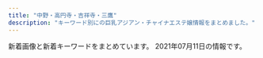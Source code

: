 ```yaml
---
title: "中野・高円寺・吉祥寺・三鷹"
description: "キーワード別にの巨乳アジアン・チャイナエステ嬢情報をまとめました。"
---
```


新着画像と新着キーワードをまとめています。
2021年07月11日の情報です。

<DmmAffiliateIns />
<KeywordTable
  shops={
    [
    {
        "img_links": [
            "https://yu-rinpa.tokyo/wp-content/themes/este/img/top-img01.png",
            "https://yu-rinpa.tokyo/wp-content/themes/este/img/top-img04.png",
            "https://yu-rinpa.tokyo/wp-content/themes/este/img/4.jpg",
            "https://yu-rinpa.tokyo/wp-content/themes/este/img/3.jpg",
            "https://yu-rinpa.tokyo/wp-content/themes/este/img/top-img02.png",
            "https://yu-rinpa.tokyo/wp-content/themes/este/img/1.jpg",
            "https://yu-rinpa.tokyo/wp-content/uploads/2019/06/3shiaosja.jpg",
            "https://yu-rinpa.tokyo/wp-content/themes/este/img/top-img03.png",
            "https://yu-rinpa.tokyo/wp-content/themes/este/img/2.jpg",
            "https://yu-rinpa.tokyo/wp-content/uploads/2019/06/1sahuishjasa.jpg",
            "https://yu-rinpa.tokyo/wp-content/themes/este/img/tel01.png",
            "https://yu-rinpa.tokyo/wp-content/uploads/2019/06/1sahioaja.jpg",
            "https://yu-rinpa.tokyo/wp-content/uploads/2019/06/1saihoaujaa.jpg",
            "https://yu-rinpa.tokyo/wp-content/uploads/2018/12/warestd78.jpg",
            "https://yu-rinpa.tokyo/wp-content/themes/este/img/tel.png",
            "https://yu-rinpa.tokyo/wp-content/uploads/2018/12/4388fd7381a30d84934c3516c70a269a.jpg"
        ],
        "keywords": {
            "C": 4,
            "D": 17
        },
        "name": "\u30e6\u30a6\u30a2\u30f3\u30c9\u30df\u30fc",
        "url": "https://yu-rinpa.tokyo/",
        "station": "JR\u4e2d\u91ce\u99c5\u5317\u53e3"
    },
    {
        "img_links": [
            "http://sweet-honey.jpn.mn/photos/sites/68/2021/07/2021070917122656.jpg",
            "http://sweet-honey.jpn.mn/photos/sites/68/2021/06/2021061016221129.jpg",
            "http://sweet-honey.jpn.mn/photos/sites/68/2021/06/202106181016486.jpg",
            "http://sweet-honey.jpn.mn/photos/sites/68/2021/03/202103011433454.jpg",
            "http://sweet-honey.jpn.mn/photos/sites/68/2020/06/2020060401530098.jpg",
            "http://sweet-honey.jpn.mn/images/room1.jpg",
            "http://sweet-honey.jpn.mn/photos/sites/68/2020/06/2020060401504832.jpg",
            "http://sweet-honey.jpn.mn/photos/sites/68/2021/07/2021070210423579.jpg",
            "http://sweet-honey.jpn.mn/images/mainimg01.png",
            "http://sweet-honey.jpn.mn/photos/sites/68/2019/12/2019122903172723.jpg",
            "http://sweet-honey.jpn.mn/images/room2.jpg",
            "http://sweet-honey.jpn.mn/photos/sites/68/2019/12/2019121009263189.jpg",
            "http://sweet-honey.jpn.mn/photos/sites/68/2021/04/2021042515260441.jpg",
            "http://sweet-honey.jpn.mn/photos/sites/68/2020/11/2020111901322238.jpg",
            "http://sweet-honey.jpn.mn/photos/sites/68/2021/04/202104251528277.jpg",
            "http://sweet-honey.jpn.mn/photos/sites/68/2021/02/202102191912083.jpg",
            "http://sweet-honey.jpn.mn/photos/sites/68/2021/03/202103011433158.jpg",
            "http://sweet-honey.jpn.mn/photos/sites/68/2021/01/2021012112500887.jpg",
            "http://sweet-honey.jpn.mn/photos/sites/68/2021/07/2021070917104791.jpg",
            "http://sweet-honey.jpn.mn/images/room4.jpg",
            "http://sweet-honey.jpn.mn/images/side_link02.png",
            "http://sweet-honey.jpn.mn/photos/sites/68/2020/12/2020121102071696.jpg",
            "http://sweet-honey.jpn.mn/photos/sites/68/2021/03/2021030114320278.jpg",
            "http://sweet-honey.jpn.mn/photos/sites/68/2021/05/2021051510364881.jpg",
            "http://sweet-honey.jpn.mn/images/room5.jpg",
            "http://sweet-honey.jpn.mn/images/room4.png",
            "http://sweet-honey.jpn.mn/images/ico01.png",
            "http://sweet-honey.jpn.mn/images/mainimg02.png",
            "http://sweet-honey.jpn.mn/photos/sites/68/2020/10/2020102804385899.jpg",
            "http://sweet-honey.jpn.mn/images/side_link01.png",
            "http://sweet-honey.jpn.mn/images/side_link03.png",
            "http://sweet-honey.jpn.mn/images/room2.png",
            "http://sweet-honey.jpn.mn/photos/sites/68/2019/12/2019122903172745.jpg",
            "http://sweet-honey.jpn.mn/photos/sites/68/2021/04/2021042914565676.jpg",
            "http://sweet-honey.jpn.mn/photos/sites/68/2021/02/2021022218491863.jpg",
            "http://sweet-honey.jpn.mn/photos/sites/68/2021/04/2021040516200092.jpg"
        ],
        "keywords": {
            "86": 14,
            "87": 14,
            "E": 5,
            "83": 4,
            "D": 40,
            "\u30bb\u30af\u30b7\u30fc": 1,
            "88": 2,
            "85": 10
        },
        "station": "JR\u837b\u7aaa\u99c5\u897f\u53e32",
        "name": "\u30b9\u30a4\u30fc\u30c8\u30cf\u30cb\u30fc",
        "url": "http://sweet-honey.jpn.mn/"
    },
    {
        "name": "\u30ea\u30e9\u30af\u30bc\u30fc\u30b7\u30e7\u30f3\u83ef",
        "img_links": [
            "http://www.relaxation-hana.xyz/files/005.jpg",
            "http://www.relaxation-hana.xyz/images/mainImg_sub.jpg",
            "http://www.relaxation-hana.xyz/files/004-03.jpg",
            "http://www.relaxation-hana.xyz/files/007-03.jpg",
            "http://www.relaxation-hana.xyz/files/007.jpg",
            "http://www.relaxation-hana.xyz/files/006-03.jpg",
            "http://www.relaxation-hana.xyz/files/006-02.jpg",
            "http://www.relaxation-hana.xyz/images/icon_tel.png",
            "http://www.relaxation-hana.xyz/images/icon_top.png",
            "http://www.relaxation-hana.xyz/images/icon_staff.png",
            "http://www.relaxation-hana.xyz/files/007-02.jpg",
            "http://www.relaxation-hana.xyz/files/001.jpg",
            "http://www.relaxation-hana.xyz/images/btn2.png",
            "http://www.relaxation-hana.xyz/files/005-02.jpg",
            "http://www.relaxation-hana.xyz/files/008-02.jpg",
            "http://www.relaxation-hana.xyz/images/index_sm.png",
            "http://www.relaxation-hana.xyz/files/001-02.jpg",
            "http://www.relaxation-hana.xyz/files/001-03.jpg",
            "http://www.relaxation-hana.xyz/files/004.jpg",
            "http://www.relaxation-hana.xyz/files/005-03.jpg",
            "http://www.relaxation-hana.xyz/images/icon_info.png",
            "http://www.relaxation-hana.xyz/files/008.jpg",
            "http://www.relaxation-hana.xyz/files/004-02.jpg",
            "http://www.relaxation-hana.xyz/files/008-03.jpg",
            "http://www.relaxation-hana.xyz/files/006.jpg"
        ],
        "keywords": {
            "86": 8,
            "C": 12,
            "85": 8,
            "87": 8,
            "D": 12
        },
        "station": "\u6771\u9ad8\u5186\u5bfa\u99c5",
        "url": "http://www.relaxation-hana.xyz/"
    },
    {
        "name": "\u30a2\u30d9\u30ea\u30a2",
        "url": "http://kirumihachimitui.xyz/",
        "img_links": [
            "http://kirumihachimitui.xyz/uploads/allimg/210609/1-21060914310Y20.jpg",
            "http://kirumihachimitui.xyz/webstyle/tit5.png",
            "http://kirumihachimitui.xyz/uploads/allimg/210609/1-210609143133605.jpg",
            "http://kirumihachimitui.xyz/webstyle/m5.png",
            "http://kirumihachimitui.xyz/uploads/210611/1-210611140025336.jpg",
            "http://kirumihachimitui.xyz/uploads/210617/1-21061G5410NH.jpg",
            "http://kirumihachimitui.xyz/uploads/210617/1-21061G53UKc.jpg",
            "http://kirumihachimitui.xyz/webstyle/m4.png",
            "http://kirumihachimitui.xyz/webstyle/cp-ttl.png",
            "http://kirumihachimitui.xyz/webstyle/tit2.png",
            "http://kirumihachimitui.xyz/webstyle/tit3.png",
            "http://kirumihachimitui.xyz/uploads/210609/1-21060914355Dc.jpg",
            "http://kirumihachimitui.xyz/webstyle/toph.png",
            "http://kirumihachimitui.xyz/webstyle/slide2-2.jpg",
            "http://kirumihachimitui.xyz/webstyle/cp-desc1.png",
            "http://kirumihachimitui.xyz/webstyle/slide2-3.jpg",
            "http://kirumihachimitui.xyz/uploads/210617/1-21061G53S0506.jpg",
            "http://kirumihachimitui.xyz/uploads/allimg/210609/1-210609143123115.jpg",
            "http://kirumihachimitui.xyz/webstyle/open.png",
            "http://kirumihachimitui.xyz/webstyle/tit1.png",
            "http://kirumihachimitui.xyz/webstyle/m1.png",
            "http://kirumihachimitui.xyz/uploads/210617/1-21061G539391J.jpg",
            "http://kirumihachimitui.xyz/uploads/allimg/210609/1-210609143142E3.jpg",
            "http://kirumihachimitui.xyz/webstyle/m2.png",
            "http://kirumihachimitui.xyz/webstyle/tel2.png",
            "http://kirumihachimitui.xyz/webstyle/h1.png",
            "http://kirumihachimitui.xyz/uploads/210610/1-21061015002L27.jpg",
            "http://kirumihachimitui.xyz/webstyle/slide2-4.jpg",
            "http://kirumihachimitui.xyz/webstyle/slide2-1.jpg",
            "http://kirumihachimitui.xyz/webstyle/cp-desc1sp.png",
            "http://kirumihachimitui.xyz/webstyle/m6.png",
            "http://kirumihachimitui.xyz/webstyle/m3.png"
        ],
        "station": "JR\u5409\u7965\u5bfa\u99c5\u5317\u53e3",
        "keywords": {
            "E": 7
        }
    },
    {
        "img_links": [
            "http://koukoku.xyz/pchime/css/nav/nav-006.png",
            "http://koukoku.xyz/pchime/css/nav/nav-002.png",
            "http://koukoku.xyz/pchime/css/nav/nav-005.png",
            "http://koukoku.xyz/pchime/css/c002.png",
            "http://koukoku.xyz/pchime/css/staff/staff02.jpg",
            "http://koukoku.xyz/pchime/css/staff/staff03.jpg",
            "http://koukoku.xyz/pchime/css/topbottom.png",
            "http://koukoku.xyz/pchime/css/nav/nav-001.png",
            "http://koukoku.xyz/pchime/css/nav/nav-004.png",
            "http://koukoku.xyz/pchime/css/staff/staff04.jpg",
            "http://koukoku.xyz/pchime/css/tel.png",
            "http://koukoku.xyz/pchime/css/nav/nav-003.png",
            "http://koukoku.xyz/pchime/css/staff/staff01.jpg"
        ],
        "url": "http://koukoku.xyz/pchime/",
        "name": "\u30d3\u30fc\u30c1\u59eb",
        "keywords": {
            "90": 1,
            "D": 4,
            "89": 3
        },
        "station": "JR\u9ad8\u5186\u5bfa\u99c5\u5317\u53e3"
    },
    {
        "station": "\u65b9\u5357\u753a\u99c52\u756a\u51fa\u53e3",
        "name": "\u3086\u304d\u306e\u82b1",
        "keywords": {
            "D": 3,
            "E": 3,
            "86": 5,
            "85": 1
        },
        "img_links": [
            "http://relax-massage.pink/images/cg03.jpg",
            "http://relax-massage.pink/images/nav-005.png",
            "http://relax-massage.pink/images/nav-004.png",
            "http://relax-massage.pink/images/no.png",
            "http://relax-massage.pink/images/cg041.jpg",
            "http://relax-massage.pink/images/top001.png",
            "http://relax-massage.pink/images/cg04.jpg",
            "http://relax-massage.pink/images/tel.png",
            "http://relax-massage.pink/images/nav-001.png",
            "http://relax-massage.pink/images/nav-006.png",
            "http://relax-massage.pink/images/cg02.jpg",
            "http://relax-massage.pink/images/cg05.jpg",
            "http://relax-massage.pink/images/cg06.jpg",
            "http://relax-massage.pink/images/cg021.jpg",
            "http://relax-massage.pink/images/cg01.jpg",
            "http://relax-massage.pink/images/nav-002.png",
            "http://relax-massage.pink/images/nav-003.png"
        ],
        "url": "http://relax-massage.pink/"
    },
    {
        "keywords": {},
        "img_links": [
            "https://nakano-mensesthe.com/images/main-sp.jpg",
            "https://nakano-mensesthe.com/staff/yuri-l1.jpg",
            "https://nakano-mensesthe.com/room/4.jpg",
            "https://nakano-mensesthe.com/icon/twitter.png",
            "https://nakano-mensesthe.com/images/footer-r.png",
            "https://nakano-mensesthe.com/room/esthe2.jpg",
            "https://nakano-mensesthe.com/images/footer-l.png",
            "https://nakano-mensesthe.com/images/clear.png",
            "https://nakano-mensesthe.com/room/esthe3.jpg",
            "https://nakano-mensesthe.com/staff/aki-l1.jpg",
            "https://nakano-mensesthe.com/button/staff.png",
            "https://nakano-mensesthe.com/staff/aki-s1.jpg",
            "https://nakano-mensesthe.com/staff/nana-l1.jpg",
            "https://nakano-mensesthe.com/images/main1.jpg",
            "https://nakano-mensesthe.com/icon/facebook.png",
            "https://nakano-mensesthe.com/room/2.jpg",
            "https://nakano-mensesthe.com/staff/eri-s1.jpg",
            "https://nakano-mensesthe.com/2019/10/05/tenpo.jpg",
            "https://nakano-mensesthe.com/2019/08/31/1.jpg",
            "https://nakano-mensesthe.com/room/1.jpg",
            "https://nakano-mensesthe.com/room/7.jpg",
            "https://nakano-mensesthe.com/link/mens-esthe.png",
            "https://nakano-mensesthe.com/menu/friend.png",
            "https://nakano-mensesthe.com/2020/12/21/eri.jpg",
            "https://nakano-mensesthe.com/menu/info.png",
            "https://nakano-mensesthe.com/menu/gallery.png",
            "https://nakano-mensesthe.com/menu/blog.png",
            "https://nakano-mensesthe.com/images/header3.png",
            "https://nakano-mensesthe.com/room/esthe1.jpg",
            "https://nakano-mensesthe.com/staff/yuri-s1.jpg",
            "https://nakano-mensesthe.com/button/blog.png",
            "https://nakano-mensesthe.com/room/3.jpg",
            "https://nakano-mensesthe.com/button/home.png",
            "https://nakano-mensesthe.com/menu/home.png",
            "https://nakano-mensesthe.com/staff/nana-s1.jpg",
            "https://nakano-mensesthe.com/icon/yelp.png",
            "https://nakano-mensesthe.com/staff/eri-l1.jpg",
            "https://nakano-mensesthe.com/icon/line.png",
            "https://nakano-mensesthe.com/room/8.jpg"
        ],
        "url": "https://nakano-mensesthe.com/",
        "name": "\u6574\u4f53\u697d",
        "station": "\u65b0\u4e2d\u91ce\u99c54\u756a\u51fa\u53e3"
    },
    {
        "name": "\u3086\u307f\u306e\u306f\u308b",
        "url": "http://yumi-haru.work/",
        "station": "JR\u4e2d\u91ce\u99c5\u5357\u53e3",
        "keywords": {
            "88": 2,
            "86": 1,
            "D": 2,
            "85": 4,
            "C": 1,
            "87": 2
        },
        "img_links": [
            "http://yumi-haru.work/img/s3.jpg",
            "http://yumi-haru.work/img/top2.png",
            "http://yumi-haru.work/sp/img/tit.jpg",
            "http://yumi-haru.work/sp/img/t-a.jpg",
            "http://yumi-haru.work/sp/img/tel2.jpg",
            "http://yumi-haru.work/sp/img/sta21.jpg",
            "http://yumi-haru.work/sp/img/t-s.jpg",
            "http://yumi-haru.work/sp/img/t-t.jpg",
            "http://yumi-haru.work/sp/img/time.jpg",
            "http://yumi-haru.work/img/bb.png",
            "http://yumi-haru.work/sp/img/pic.jpg",
            "http://yumi-haru.work/sp/img/sta8.jpg",
            "http://yumi-haru.work/sp/img/sta20.jpg",
            "http://yumi-haru.work/img/sta21.jpg",
            "http://yumi-haru.work/sp/img/s8.jpg",
            "http://yumi-haru.work/img/s21.jpg",
            "http://yumi-haru.work/sp/img/t-o.jpg",
            "http://yumi-haru.work/sp/img/s20.jpg",
            "http://yumi-haru.work/sp/img/add.jpg",
            "http://yumi-haru.work/sp/img/botton.jpg",
            "http://yumi-haru.work/sp/img/pc.jpg",
            "http://yumi-haru.work/img/s20.jpg",
            "http://yumi-haru.work/sp/img/sys.jpg",
            "http://yumi-haru.work/img/th.png",
            "http://yumi-haru.work/img/nos.jpg",
            "http://yumi-haru.work/img/s8.jpg",
            "http://yumi-haru.work/img/s2.jpg",
            "http://yumi-haru.work/img/sta20.jpg",
            "http://yumi-haru.work/img/acc.jpg",
            "http://yumi-haru.work/img/mo.png",
            "http://yumi-haru.work/sp/img/t-r.jpg",
            "http://yumi-haru.work/sp/img/s21.jpg",
            "http://yumi-haru.work/sp/img/tel.jpg",
            "http://yumi-haru.work/sp/img/info.jpg",
            "http://yumi-haru.work/img/sta8.jpg",
            "http://yumi-haru.work/sp/img/acc.jpg",
            "http://yumi-haru.work/sp/img/s3.jpg",
            "http://yumi-haru.work/img/sta3.jpg"
        ]
    },
    {
        "station": "JR\u6771\u4e2d\u91ce\u99c5\u897f\u53e3",
        "name": "\u30ed\u30fc\u30ba",
        "keywords": {
            "C": 1
        },
        "img_links": [
            "http://relax-free.info/rose/images/bill2.jpg",
            "http://relax-free.info/rose/images/t4.jpg",
            "http://relax-free.info/rose/images/s11.jpg",
            "http://relax-free.info/rose/images/bill4.jpg",
            "http://relax-free.info/rose/images/s12.jpg",
            "http://relax-free.info/rose/images/bar-sejutu.png",
            "http://relax-free.info/rose/images/bill1.jpg",
            "http://relax-free.info/rose/images/bill5.jpg",
            "http://relax-free.info/rose/images/t2.jpg",
            "http://relax-free.info/rose/images/bar-greeting.png",
            "http://relax-free.info/rose/images/s10.jpg",
            "http://relax-free.info/rose/images/s9.jpg",
            "http://relax-free.info/rose/images/bill3.jpg",
            "http://relax-free.info/rose/images/t3.jpg",
            "http://relax-free.info/rose/images/t1.jpg"
        ],
        "url": "http://relax-free.info/rose/"
    },
    {
        "url": "http://aes-heal.com/",
        "station": "\u4e0a\u77f3\u795e\u4e95\u99c5\u5317\u53e3",
        "name": "\u91d1\u306e\u6708",
        "img_links": [],
        "keywords": {}
    },
    {
        "img_links": [
            "http://relax-esthe.blue/images/mobile.jpg",
            "http://relax-esthe.blue/images/cg2.jpg",
            "http://relax-esthe.blue/images/cg1.jpg",
            "http://relax-esthe.blue/images/cg5.jpg",
            "http://relax-esthe.blue/images/cg6.jpg",
            "http://relax-esthe.blue/images/s1.jpg",
            "http://relax-esthe.blue/images/s2.jpg",
            "http://relax-esthe.blue/images/s5.jpg",
            "http://relax-esthe.blue/images/cg4.jpg",
            "http://relax-esthe.blue/images/s3.jpg",
            "http://relax-esthe.blue/images/cg3.jpg"
        ],
        "name": "Cherry-\u30c1\u30a7\u30ea\u30fc-",
        "keywords": {},
        "url": "http://relax-esthe.blue/",
        "station": "\u4e95\u837b\u99c5\u5357\u53e3"
    },
    {
        "img_links": [
            "http://hakanai.tokyo/uploads/201225/1-2012251A2024P.jpg",
            "http://hakanai.tokyo/uploads/201225/1-2012251A210T8.jpg",
            "http://hakanai.tokyo/uploads/210623/1-210623123610M3.jpg",
            "http://hakanai.tokyo/uploads/210520/1-210520130RR45.jpg",
            "http://hakanai.tokyo/style/images/staff_line.png",
            "http://hakanai.tokyo/style/images/mobile.jpg",
            "http://hakanai.tokyo/uploads/210623/1-210623123632638.jpg",
            "http://hakanai.tokyo/style/images/bj3.png",
            "http://hakanai.tokyo/style/images/girl-z2.jpg",
            "http://hakanai.tokyo/style/images/dt.jpg",
            "http://hakanai.tokyo/uploads/200703/1-200F3144ZN57.jpg",
            "http://hakanai.tokyo/plus/images/room5.jpg",
            "http://hakanai.tokyo/style/images/room4.jpg",
            "http://hakanai.tokyo/uploads/200903/1-200Z3144JG54.jpg",
            "http://hakanai.tokyo/uploads/201225/1-2012251A14GR.jpg",
            "http://hakanai.tokyo/uploads/210112/1-210112151943312.jpg",
            "http://hakanai.tokyo/style/images/room2.jpg",
            "http://hakanai.tokyo/uploads/200703/1-200F314511G53.jpg",
            "http://hakanai.tokyo/uploads/200903/1-200Z3144I92D.jpg",
            "http://hakanai.tokyo/style/images/room1.jpg",
            "http://hakanai.tokyo/uploads/210112/1-21011215202O45.jpg",
            "http://hakanai.tokyo/style/images/room3.jpg",
            "http://hakanai.tokyo/uploads/210112/1-210112151422E5.jpg",
            "http://hakanai.tokyo/style/images/girl-z1.jpg",
            "http://hakanai.tokyo/uploads/210520/1-210520130QKZ.jpg",
            "http://hakanai.tokyo/style/images/top.png",
            "http://hakanai.tokyo/uploads/200903/1-200Z3144H2605.jpg",
            "http://hakanai.tokyo/uploads/210520/1-210520130S93Q.jpg",
            "http://hakanai.tokyo/style/images/end.jpg",
            "http://hakanai.tokyo/uploads/210623/1-210623123621608.jpg"
        ],
        "keywords": {
            "86": 7,
            "E": 3,
            "D": 4,
            "C": 13
        },
        "url": "http://hakanai.tokyo/",
        "station": "JR\u9ad8\u5186\u5bfa\u99c5\u5317\u53e3",
        "name": "\u65b0\u53f0\u5317"
    },
    {
        "name": "\u53f0\u6e7eSpa",
        "url": "http://esthe-taiwanspa.com/",
        "img_links": [
            "http://esthe-taiwanspa.com/img/corona-2.jpg",
            "http://esthe-taiwanspa.com/img/topbg02.jpg",
            "http://esthe-taiwanspa.com/img/corona-3.jpg",
            "http://esthe-taiwanspa.com/img/miyun.jpg",
            "http://esthe-taiwanspa.com/img/sara002.jpg",
            "http://esthe-taiwanspa.com/img/hina.jpg",
            "http://esthe-taiwanspa.com/img/emi001.jpg",
            "http://esthe-taiwanspa.com/img/honoka02.jpg",
            "http://esthe-taiwanspa.com/img/iphone.png",
            "http://esthe-taiwanspa.com/img/mika2.jpg",
            "http://esthe-taiwanspa.com/img/corona-4.jpg",
            "http://esthe-taiwanspa.com/img/ami.jpg",
            "http://esthe-taiwanspa.com/img/kasumi.jpg",
            "http://esthe-taiwanspa.com/img/mask01.jpg",
            "http://esthe-taiwanspa.com/img/erika01.jpg",
            "http://esthe-taiwanspa.com/img/miya.jpg",
            "http://esthe-taiwanspa.com/img/1purazuma.png",
            "http://esthe-taiwanspa.com/img/4ugai.png",
            "http://esthe-taiwanspa.com/img/rei02.jpg",
            "http://esthe-taiwanspa.com/img/anna.png",
            "http://esthe-taiwanspa.com/img/3kenon.png",
            "http://esthe-taiwanspa.com/img/photo_01.jpg",
            "http://esthe-taiwanspa.com/img/akabane/yuki.jpg",
            "http://esthe-taiwanspa.com/img/nana2.jpg",
            "http://esthe-taiwanspa.com/img/yuki.jpg",
            "http://esthe-taiwanspa.com/img/miyu.jpg",
            "http://esthe-taiwanspa.com/img/sara2.jpg",
            "http://esthe-taiwanspa.com/img/corona-5.jpg",
            "http://esthe-taiwanspa.com/img/riko02.jpg",
            "http://esthe-taiwanspa.com/img/aoi.jpg",
            "http://esthe-taiwanspa.com/img/2biore.png",
            "http://esthe-taiwanspa.com/img/miho4.jpg",
            "http://esthe-taiwanspa.com/img/head_img.png",
            "http://esthe-taiwanspa.com/img/mami.jpg",
            "http://esthe-taiwanspa.com/img/pagetop.png",
            "http://esthe-taiwanspa.com/img/tel_img.png"
        ],
        "keywords": {},
        "station": "JR\u837b\u7aaa\u99c5\u897f\u53e3"
    },
    {
        "img_links": [],
        "keywords": {},
        "url": "http://tiamo.est.cm/",
        "name": "TIAMO \u30c6\u30a3\u30a2\u30e2",
        "station": "JR\u837b\u7aaa\u99c5\u5357\u53e3"
    },
    {
        "keywords": {
            "\u30bb\u30af\u30b7\u30fc": 1
        },
        "url": "http://heal-rlx.com/",
        "station": "JR\u4e2d\u91ce\u99c5\u5357\u53e3",
        "name": "Angelica\u30fb\u30a2\u30f3\u30b8\u30a7\u30ea\u30ab",
        "img_links": [
            "http://heal-rlx.com/images/campaign2.jpg",
            "http://heal-rlx.com/images/gallery/gallery02.jpg",
            "http://heal-rlx.com/scdl/staff/10141.jpg",
            "http://heal-rlx.com/scdl/staff/10051.jpg",
            "http://heal-rlx.com/images/access/road1.jpg",
            "http://heal-rlx.com/images/gallery/gallery03.jpg",
            "http://heal-rlx.com/scdl/staff/10041.jpg",
            "http://heal-rlx.com/scdl/staff/10031.jpg",
            "http://heal-rlx.com/images/access/roaddm.png",
            "http://heal-rlx.com/images/campaign1.jpg",
            "http://heal-rlx.com/scdl/staff/10011.jpg",
            "http://heal-rlx.com/images/access/road4.jpg",
            "http://heal-rlx.com/images/access/road3.jpg",
            "http://heal-rlx.com/images/access/road2.jpg",
            "http://heal-rlx.com/images/gallery/gallery01.jpg",
            "http://heal-rlx.com/images/sptod.png",
            "http://heal-rlx.com/scdl/staff/10071.jpg",
            "http://heal-rlx.com/scdl/staff/10131.jpg",
            "http://heal-rlx.com/scdl/staff/10121.jpg",
            "http://heal-rlx.com/images/sptel.png",
            "http://heal-rlx.com/scdl/staff/10151.jpg",
            "http://heal-rlx.com/scdl/staff/10102.jpg",
            "http://heal-rlx.com/scdl/staff/10111.jpg",
            "http://heal-rlx.com/scdl/staff/10132.jpg",
            "http://heal-rlx.com/scdl/staff/10122.jpg",
            "http://heal-rlx.com/images/access/kanban.jpg",
            "http://heal-rlx.com/images/rec.jpg",
            "http://heal-rlx.com/scdl/staff/10101.jpg"
        ]
    },
    {
        "keywords": {},
        "station": "JR\u837b\u7aaa\u99c5\u5317\u53e3",
        "img_links": [
            "http://grace-ogikubo.link/_src/18502341/sign.png",
            "http://grace-ogikubo.link/_src/18502309/img20160905232400497638.png",
            "http://grace-ogikubo.link/_src/18502327/img20160906032301604001.png",
            "http://grace-ogikubo.link/_src/46513734/img20180515000939349207.png",
            "http://grace-ogikubo.link/_src/48518203/img20201002172121418956.png",
            "http://grace-ogikubo.link/_src/18502422/img20191001123048353708.png",
            "http://grace-ogikubo.link/_src/18502374/img20160907013313231455.png",
            "http://grace-ogikubo.link/_src/18502412/1.jpg",
            "http://grace-ogikubo.link/_src/18502411/slider3.jpg",
            "http://grace-ogikubo.link/_src/18502399/img20160907020750279447.png",
            "http://grace-ogikubo.link/_src/36050696/img20191009182552057053.png",
            "http://grace-ogikubo.link/_src/38258161/img20191226185648441738.png",
            "http://grace-ogikubo.link/_src/51290507/img20210705133926415351.png",
            "http://grace-ogikubo.link/_src/18502313/img20160905232432223316.png",
            "http://grace-ogikubo.link/_src/22326430/sign.png",
            "http://grace-ogikubo.link/_src/46513792/img20180515000939366224.png",
            "http://grace-ogikubo.link/_src/18502255/wechatimg584_20190422220534557.jpg",
            "http://grace-ogikubo.link/_src/22329262/img20180515003004409500.png",
            "http://grace-ogikubo.link/_src/18502254/wechatimg583_20190422220513214.jpg",
            "http://grace-ogikubo.link/_src/33848818/img20190304223459260987.png",
            "http://grace-ogikubo.link/_src/33848820/img20180515000939321049.png",
            "http://grace-ogikubo.link/_src/18502258/_dsf0569.jpg",
            "http://grace-ogikubo.link/_src/18502283/toho.png",
            "http://grace-ogikubo.link/_src/49556469/img20201029190543267488.png",
            "http://grace-ogikubo.link/_src/18502416/2.jpg",
            "http://grace-ogikubo.link/_src/46513721/img20180515000939399763.png",
            "http://grace-ogikubo.link/_src/18502284/tel2.png",
            "http://grace-ogikubo.link/_src/18502317/img20160905232518927313.png",
            "http://grace-ogikubo.link/_src/18502282/bloc.png",
            "http://grace-ogikubo.link/_src/18502373/img20160907013250266894.png",
            "http://grace-ogikubo.link/_src/33848822/img20190708123951442965.png",
            "http://grace-ogikubo.link/_src/57111484/img20210617124938799138.png",
            "http://grace-ogikubo.link/_src/33847588/img20190708123951442965.png",
            "http://grace-ogikubo.link/_src/46513791/img20191210193133198345.png",
            "http://grace-ogikubo.link/_src/18502252/sign.png",
            "http://grace-ogikubo.link/_src/18502256/_dsf0551-hdr.jpg",
            "http://grace-ogikubo.link/_src/46513781/img20200128123935549821.png",
            "http://grace-ogikubo.link/_src/18502497/img20180515000939360533.png",
            "http://grace-ogikubo.link/_src/38258164/img20191226185648441738.png",
            "http://grace-ogikubo.link/_src/18502311/img20160905232411911726.png",
            "http://grace-ogikubo.link/_src/18502257/_dsf0560.jpg",
            "http://grace-ogikubo.link/_src/18502332/sign.png",
            "http://grace-ogikubo.link/_src/18502350/ss1.png",
            "http://grace-ogikubo.link/_src/18502383/line4.png",
            "http://grace-ogikubo.link/_src/18502375/img20160907013331366028.png",
            "http://grace-ogikubo.link/_src/48517942/img20201002172121418956.png",
            "http://grace-ogikubo.link/_src/33847581/img20190304223459260987.png",
            "http://grace-ogikubo.link/_src/48517939/img20201002172121373632.png",
            "http://grace-ogikubo.link/_src/33847584/img20180515000939321049.png",
            "http://grace-ogikubo.link/_src/18502435/img20180514232217540570.png",
            "http://grace-ogikubo.link/_src/18502410/slider2.jpg",
            "http://grace-ogikubo.link/_src/46513788/img20180515000939349207.png",
            "http://grace-ogikubo.link/_src/48518202/img20201002172121373632.png",
            "http://grace-ogikubo.link/_src/57111438/img20210617124938799138.png",
            "http://grace-ogikubo.link/_src/22329248/img20180515000939399763.png",
            "http://grace-ogikubo.link/_src/18502430/slider.jpg",
            "http://grace-ogikubo.link/_src/18502379/ss3.png",
            "http://grace-ogikubo.link/_src/18502408/slider4.jpg",
            "http://grace-ogikubo.link/_src/18502372/img20160907013218046305.png",
            "http://grace-ogikubo.link/_src/18502315/img20160905232445224246.png",
            "http://grace-ogikubo.link/_src/18502424/img20180520131800398045.png",
            "http://grace-ogikubo.link/_src/46513779/img20180515000939366224.png",
            "http://grace-ogikubo.link/_src/18502420/img20191001122905775719.png",
            "http://grace-ogikubo.link/_src/18502259/gg1.png",
            "http://grace-ogikubo.link/_src/18502270/xxxx.png",
            "http://grace-ogikubo.link/_src/18502268/sign.png",
            "http://grace-ogikubo.link/_src/18502414/wechatimg276.jpg",
            "http://grace-ogikubo.link/_src/49556483/img20201029190543267488.png",
            "http://grace-ogikubo.link/_src/18502260/gg2.png",
            "http://grace-ogikubo.link/_src/39132552/img20200128123935549821.png",
            "http://grace-ogikubo.link/_src/46513773/img20191210193133198345.png",
            "http://grace-ogikubo.link/_src/18502409/slider1.jpg",
            "http://grace-ogikubo.link/_src/18502272/line1.png",
            "http://grace-ogikubo.link/_src/36050681/img20191009182552057053.png"
        ],
        "name": "\u30b0\u30ec\u30fc\u30b9",
        "url": "http://grace-ogikubo.link/"
    },
    {
        "img_links": [
            "http://yuyu.est-u.com/images/s1.jpg",
            "http://yuyu.est-u.com/staff/moe/1.jpg",
            "http://yuyu.est-u.com/images/index_02.jpg",
            "http://yuyu.est-u.com/images/index_01.jpg",
            "http://yuyu.est-u.com/images/staff_11a.jpg"
        ],
        "station": "\u4e0a\u4e95\u8349\u99c5\u5357\u53e3",
        "url": "http://yuyu.est-u.com/",
        "name": "\u3086\u3046\u3086\u3046",
        "keywords": {
            "C": 7
        }
    },
    {
        "name": "Tiramisu-\u30c6\u30a3\u30e9\u30df\u30b9-",
        "station": "JR\u837b\u7aaa\u99c5\u897f\u53e3",
        "img_links": [
            "http://tiramisu-o.com/images/index_12.jpg",
            "http://tiramisu-o.com/uploads/a7263623a76fce9fd9e74e3c5231dde6.jpg",
            "http://tiramisu-o.com/images/index_18.jpg",
            "http://tiramisu-o.com/uploads/c16088aeb419267011cf1f6cb5153cea.jpg",
            "http://tiramisu-o.com/uploads/74cae8e5ad5ff370a7835faa49a59ed0.jpg",
            "http://tiramisu-o.com/images/photo_12.jpg",
            "http://tiramisu-o.com/images/girls_13.jpg",
            "http://tiramisu-o.com/images/index_17.jpg",
            "http://tiramisu-o.com/uploads/702c1288dd9843aabfbb06d182fec4f4.jpg",
            "http://tiramisu-o.com/uploads/0f11fd28e7ec7bc3475d7e4d04d97321.jpg",
            "http://tiramisu-o.com/my_work/images/pic1.png",
            "http://tiramisu-o.com/uploads/01928d7157707ed584ed91afaee09aa7.jpg",
            "http://tiramisu-o.com/images/index_22.jpg",
            "http://tiramisu-o.com/images/index_16.jpg",
            "http://tiramisu-o.com/images/link_11.jpg",
            "http://tiramisu-o.com/images/index_19.jpg",
            "http://tiramisu-o.com/images/index_24.jpg",
            "http://tiramisu-o.com/images/index_04.jpg",
            "http://tiramisu-o.com/uploads/ece2636e552ccdbaf2cac9f9eee51c28.jpg",
            "http://tiramisu-o.com/uploads/748d799dda38b94591609302af071dd7.jpg",
            "http://tiramisu-o.com/uploads/8db399091a85c075e1f0d0901aa7d948.jpg",
            "http://tiramisu-o.com/images/photo_11.jpg",
            "http://tiramisu-o.com/uploads/a127317ec4f5d0dc2281168df4090856.jpg",
            "http://tiramisu-o.com/uploads/5884fb095e084ab1c3fb3c13535db9d6.jpg",
            "http://tiramisu-o.com/images/index_15.jpg",
            "http://tiramisu-o.com/uploads/7ad70e845e154bf3fac932727fb23777.jpg",
            "http://tiramisu-o.com/images/index_03.jpg",
            "http://tiramisu-o.com/images/index_06.jpg",
            "http://tiramisu-o.com/images/index_02.jpg",
            "http://tiramisu-o.com/uploads/1a05c443783e211268f5fd91fee961e6.jpg",
            "http://tiramisu-o.com/images/index_20.jpg",
            "http://tiramisu-o.com/images/index_09.jpg",
            "http://tiramisu-o.com/images/index_01.jpg",
            "http://tiramisu-o.com/uploads/5978b51ecca66ca81d431bcaad128c75.jpg",
            "http://tiramisu-o.com/images/index_08.jpg",
            "http://tiramisu-o.com/images/index_10.jpg",
            "http://tiramisu-o.com/images/index_07.jpg",
            "http://tiramisu-o.com/uploads/4e0b8c43eddabd91acede0412c242113.jpg",
            "http://tiramisu-o.com/images/girls_11.jpg",
            "http://tiramisu-o.com/images/index_05.jpg",
            "http://tiramisu-o.com/images/index_23.jpg",
            "http://tiramisu-o.com/uploads/7c58aaecf422209a030b99bb8792a1cf.jpg",
            "http://tiramisu-o.com/images/index_13.jpg",
            "http://tiramisu-o.com/uploads/ad5b83ad32836796dd7749edbda88c42.jpg",
            "http://tiramisu-o.com/uploads/0576a8bf93edc11647c2e4e17ae1a0e1.jpg",
            "http://tiramisu-o.com/uploads/24dc578533fbd40c88dba3454a90df13.jpg",
            "http://tiramisu-o.com/uploads/6f76cd9eaff23d5d6398e9d606a901d1.jpg"
        ],
        "url": "http://tiramisu-o.com/",
        "keywords": {
            "88": 2,
            "C": 4,
            "85": 1,
            "E": 1,
            "86": 2,
            "D": 12,
            "90": 1,
            "87": 11
        }
    },
    {
        "name": "\u693f",
        "img_links": [
            "http://massage.black/images/s03.jpg",
            "http://massage.black/images/img04.jpg",
            "http://massage.black/images/s01.jpg",
            "http://massage.black/images/s02.jpg",
            "http://massage.black/images/info.png",
            "http://massage.black/images/qr.jpg",
            "http://massage.black/images/img02.jpg",
            "http://massage.black/images/kan.jpg"
        ],
        "url": "http://massage.black/",
        "keywords": {},
        "station": "JR\u963f\u4f50\u30f6\u8c37\u99c5\u5317\u53e3"
    },
    {
        "keywords": {
            "C": 1,
            "D": 2,
            "87": 1,
            "89": 1,
            "88": 1
        },
        "station": "JR\u837b\u7aaa\u99c5\u5317\u53e3",
        "img_links": [
            "http://rabbit.relaxnabi.com/css/top-right01.png",
            "http://rabbit.relaxnabi.com/css/nav/nav-004.png",
            "http://rabbit.relaxnabi.com/css/top-right02.png",
            "http://rabbit.relaxnabi.com/css/staff/staff01.png",
            "http://rabbit.relaxnabi.com/css/nav/nav-006.png",
            "http://rabbit.relaxnabi.com/css/staff/staff03.png",
            "http://rabbit.relaxnabi.com/css/nav/nav-001.png",
            "http://rabbit.relaxnabi.com/css/staff/staff02.png",
            "http://rabbit.relaxnabi.com/css/nav/nav-002.png",
            "http://rabbit.relaxnabi.com/css/nav/nav-005.png",
            "http://rabbit.relaxnabi.com/css/tel.png",
            "http://rabbit.relaxnabi.com/css/top-right03.png",
            "http://rabbit.relaxnabi.com/css/baner.jpg",
            "http://rabbit.relaxnabi.com/css/nav/nav-003.png"
        ],
        "url": "http://rabbit.relaxnabi.com/",
        "name": "Rabbit -\u30e9\u30d3\u30c3\u30c8-"
    },
    {
        "name": "\u5409\u7965",
        "keywords": {
            "D": 1,
            "85": 3,
            "C": 8
        },
        "url": "http://www.raitoradio.xyz/",
        "img_links": [
            "http://www.raitoradio.xyz/uploads/210709/1-210F91531034c.jpg",
            "http://www.raitoradio.xyz/picture/room1.jpg",
            "http://www.raitoradio.xyz/picture/room3.jpg",
            "http://www.raitoradio.xyz/uploads/210709/1-210F915303TH.jpg",
            "http://www.raitoradio.xyz/picture/s_staff.jpg",
            "http://www.raitoradio.xyz/picture/s_news.jpg",
            "http://www.raitoradio.xyz/uploads/210709/1-210F9153054L6.jpg",
            "http://www.raitoradio.xyz/uploads/210709/1-210F91530002B.jpg",
            "http://www.raitoradio.xyz/picture/room4.jpg",
            "http://www.raitoradio.xyz/picture/top.jpg",
            "http://www.raitoradio.xyz/picture/room2.jpg",
            "http://www.raitoradio.xyz/picture/s_shedule.jpg",
            "http://www.raitoradio.xyz/uploads/210709/1-210F9153012401.jpg",
            "http://www.raitoradio.xyz/uploads/210709/1-210F915302Va.jpg"
        ],
        "station": "JR\u5409\u7965\u5bfa\u99c5"
    },
    {
        "url": "http://www.fuwafuwa-massage.work/",
        "station": "JR\u4e2d\u91ce\u99c5\u5317\u53e3",
        "keywords": {
            "84": 1,
            "E": 1,
            "C": 7,
            "D": 1,
            "86": 1
        },
        "name": "\u3075\u308f\u3075\u308f",
        "img_links": [
            "http://www.fuwafuwa-massage.work/img/fla.jpg",
            "http://www.fuwafuwa-massage.work/img/st30.jpg",
            "http://www.fuwafuwa-massage.work/img/acc1.jpg",
            "http://www.fuwafuwa-massage.work/img/acc2.jpg",
            "http://www.fuwafuwa-massage.work/img/acc3.jpg",
            "http://www.fuwafuwa-massage.work/img/head.jpg",
            "http://www.fuwafuwa-massage.work/img/st29.jpg",
            "http://www.fuwafuwa-massage.work/img/mo.png",
            "http://www.fuwafuwa-massage.work/img/acc4.jpg",
            "http://www.fuwafuwa-massage.work/img/botton.jpg"
        ]
    },
    {
        "station": "\u4e2d\u91ce\u5742\u4e0a\u99c5A1\u53e3",
        "url": "http://suityuka.info/",
        "name": "\u6c34\u4e2d\u82b1",
        "keywords": {
            "88": 6,
            "89": 6,
            "85": 2
        },
        "img_links": [
            "http://www.suityuka.info/img/miho1.jpg",
            "http://suityuka.info/i/gals/yuri1.jpg",
            "http://suityuka.info/img/mihoi1.jpg",
            "http://suityuka.info/images/m02.jpg",
            "http://suityuka.info/img/rumi1.jpg",
            "http://suityuka.info/images/m04.jpg",
            "http://suityuka.info/i/images/yuri1.jpg",
            "http://www.suityuka.info/images/m04.jpg",
            "http://www.suityuka.info/img/yuri1.jpg",
            "http://suityuka.info/i/gals/rumi1.jpg",
            "http://www.suityuka.info/images/m02.jpg",
            "http://www.suityuka.info/images/m03.jpg",
            "http://suityuka.info/i/gals/miki1.jpg",
            "http://suityuka.info/images/m03.jpg",
            "http://www.suityuka.info/i/images/yuri1.jpg",
            "http://suityuka.info/img/miki1.jpg",
            "http://www.suityuka.info/img/miki1.jpg",
            "http://suityuka.info/img/yuri1.jpg",
            "http://suityuka.info/img/miho1.jpg",
            "http://suityuka.info/i/gals/miho1.jpg"
        ]
    },
    {
        "station": "JR\u837b\u7aaa\u99c5\u5357\u53e3",
        "url": "http://www.smamu.net/juno/",
        "img_links": [
            "http://www.smamu.net/juno/view_obj/hd_price_head.png",
            "http://www.smamu.net/juno/news/photo/news1622198071.jpg",
            "http://www.smamu.net/juno/view_obj/header_01.png",
            "http://www.smamu.net/juno/pc_schedule/photo/1597025414-2.jpg",
            "http://www.smamu.net/juno/news/photo/1597025414.jpg",
            "http://www.smamu.net/juno/view_event/photo/news1597032313.jpg",
            "http://www.smamu.net/juno/news/photo/1598442872.jpg",
            "http://www.smamu.net/juno/view_obj/p_head_cast.png",
            "http://www.smamu.net/juno/pc_schedule/photo/1622198071-2.jpg",
            "http://www.smamu.net/juno/view_event/photo/news1597050580.jpg",
            "http://www.smamu.net/juno/pc_schedule/photo/1597028346-1.jpg",
            "http://www.smamu.net/juno/view_obj/p_head_top.png",
            "http://www.smamu.net/juno/upload/20210703-213324jn_momo1001sss.jpg",
            "http://www.smamu.net/juno/pc_schedule/photo/1597028346-2.jpg",
            "http://www.smamu.net/juno/view_obj/hd_top_newface.png",
            "http://www.smamu.net/juno/view_obj/bn_top_mobile.jpg",
            "http://www.smamu.net/juno/pc_schedule/photo/1608191494-1.jpg",
            "http://www.smamu.net/juno/pc_schedule/photo/1597053985-1.jpg",
            "http://www.smamu.net/juno/pc_schedule/photo/m_noimage.jpg",
            "http://www.smamu.net/juno/pc_schedule/photo/1602148966-2.jpg",
            "http://www.smamu.net/juno/news/photo/1598442628.jpg",
            "http://www.smamu.net/juno/view_obj/p_head_profile.png",
            "http://www.smamu.net/juno/pc_schedule/photo/1597025414-1.jpg",
            "http://www.smamu.net/juno/pc_schedule/photo/1597115329-2.jpg",
            "http://www.smamu.net/juno/view_obj/hd_top_information.png",
            "http://www.smamu.net/juno/pc_schedule/photo/1625314264-1.jpg",
            "http://www.smamu.net/juno/pc_schedule/photo/1622198071-1.jpg",
            "http://www.smamu.net/juno/view_obj/bottom_line_02.png",
            "http://www.smamu.net/juno/news/photo/news1597028346.jpg",
            "http://www.smamu.net/juno/pc_schedule/photo/1602148966-1.jpg",
            "http://www.smamu.net/juno/view_obj/bn_top_reserve.jpg",
            "http://www.smamu.net/juno/pc_schedule/photo/1608191494-2.jpg",
            "http://www.smamu.net/juno/news/photo/1597115329.jpg",
            "http://www.smamu.net/juno/news/photo/news1602148966.jpg",
            "http://www.smamu.net/juno/pc_schedule/photo/1597115329-1.jpg",
            "http://www.smamu.net/juno/pc_schedule/photo/1598442872-1.jpg",
            "http://www.smamu.net/juno/news/photo/news1625314264.jpg",
            "http://www.smamu.net/juno/pc_schedule/photo/1598442628-1.jpg",
            "http://www.smamu.net/juno/view_event/photo/news1597051332.jpg",
            "http://www.smamu.net/juno/view_obj/p_head_price.png",
            "http://www.smamu.net/juno/news/photo/news1597053985.jpg",
            "http://www.smamu.net/juno/news/photo/news1608191494.jpg",
            "http://www.smamu.net/juno/pc_schedule/photo/1625314264-2.jpg",
            "http://www.smamu.net/juno/pc_schedule/photo/1597053985-2.jpg"
        ],
        "keywords": {},
        "name": "Juno\uff5e\u30b8\u30e5\u30ce\u30fc\uff5e"
    },
    {
        "keywords": {
            "84": 2,
            "88": 1,
            "85": 4,
            "D": 7,
            "86": 1,
            "C": 1
        },
        "name": "\u30e9\u30d6\u30ea\u30cf\u30fc\u30c8",
        "img_links": [
            "http://lovelyheart.iest.jp/images/top/top_08.png",
            "http://lovelyheart.iest.jp/images/staff/staff_03d.jpg",
            "http://lovelyheart.iest.jp/images/top_04.png",
            "http://lovelyheart.iest.jp/images/home/index_h.png",
            "http://lovelyheart.iest.jp/images/staff/staff_013d.jpg",
            "http://lovelyheart.iest.jp/images/home/index_06.png",
            "http://lovelyheart.iest.jp/images/staff/staff_04d.jpg",
            "http://lovelyheart.iest.jp/images/home/index_19.png",
            "http://lovelyheart.iest.jp/images/home/top.jpg",
            "http://lovelyheart.iest.jp/images/staff/staff_01.png",
            "http://lovelyheart.iest.jp/images/top_flash_01.jpg",
            "http://lovelyheart.iest.jp/images/top_flash_02.jpg",
            "http://lovelyheart.iest.jp/images/top/top_01.jpg",
            "http://lovelyheart.iest.jp/images/top_02.png",
            "http://lovelyheart.iest.jp/images/staff/staff_01d.jpg",
            "http://lovelyheart.iest.jp/images/home/index_14.png",
            "http://lovelyheart.iest.jp/images/top/top_03.jpg",
            "http://lovelyheart.iest.jp/images/headerParts01.png",
            "http://lovelyheart.iest.jp/images/page_top.png",
            "http://lovelyheart.iest.jp/images/staff/staff_07d.jpg",
            "http://lovelyheart.iest.jp/images/home/index_07.png",
            "http://lovelyheart.iest.jp/images/home/index_d.png",
            "http://lovelyheart.iest.jp/images/home/index_tel.png",
            "http://lovelyheart.iest.jp/images/home/index_f.png",
            "http://lovelyheart.iest.jp/images/home/index_g.png",
            "http://lovelyheart.iest.jp/images/top/top_04.jpg",
            "http://lovelyheart.iest.jp/images/staff/staff_02d.jpg",
            "http://lovelyheart.iest.jp/images/staff/staff_011d.jpg",
            "http://lovelyheart.iest.jp/images/home/index_15.png",
            "http://lovelyheart.iest.jp/images/staff/staff_010d.jpg",
            "http://lovelyheart.iest.jp/images/home/index_09.png",
            "http://lovelyheart.iest.jp/images/staff/staff_03.png",
            "http://lovelyheart.iest.jp/images/home/index_13.png",
            "http://lovelyheart.iest.jp/images/home/campaign_01.jpg",
            "http://lovelyheart.iest.jp/images/home/index_05.png",
            "http://lovelyheart.iest.jp/images/staff/staff_09d.jpg",
            "http://lovelyheart.iest.jp/images/staff/staff_05d.jpg",
            "http://lovelyheart.iest.jp/images/home/index_01.png",
            "http://lovelyheart.iest.jp/images/home/campaign_02.jpg",
            "http://lovelyheart.iest.jp/images/home/index_12.png",
            "http://lovelyheart.iest.jp/images/home/index_17.png",
            "http://lovelyheart.iest.jp/images/top/top_05.jpg",
            "http://lovelyheart.iest.jp/images/home/index_10.png",
            "http://lovelyheart.iest.jp/images/top/top_02.jpg",
            "http://lovelyheart.iest.jp/images/top_01.png",
            "http://lovelyheart.iest.jp/images/staff/staff_012d.jpg",
            "http://lovelyheart.iest.jp/images/top/top_06.jpg",
            "http://lovelyheart.iest.jp/images/home/index_11.png"
        ],
        "url": "http://lovelyheart.iest.jp/",
        "station": "\u6b66\u8535\u95a2\u99c5\u5317\u53e3"
    },
    {
        "station": "JR\u837b\u7aaa\u99c5\u5357\u53e3",
        "url": "https://firelady.iest.info/",
        "name": "Candle \uff5e\u30ad\u30e3\u30f3\u30c9\u30eb\uff5e",
        "img_links": [],
        "keywords": {}
    },
    {
        "name": "KoKoRo\u306e\u611b",
        "url": "http://kokochi.iest.info/",
        "img_links": [],
        "keywords": {},
        "station": "\u65b0\u9ad8\u5186\u5bfa\u99c51\u756a\u51fa\u53e3"
    },
    {
        "name": "SPA ONLY ONE",
        "keywords": {
            "87": 1,
            "D": 4,
            "86": 3,
            "84": 1,
            "C": 18,
            "85": 1
        },
        "url": "http://spa-only-one.jpn.mn/",
        "station": "JR\u837b\u7aaa\u99c5\u5317\u53e3",
        "img_links": [
            "http://spa-only-one.jpn.mn/photos/sites/15/2018/05/2018050703260387.jpg",
            "http://spa-only-one.jpn.mn/images/s5.jpg",
            "http://spa-only-one.jpn.mn/images/top.png",
            "http://spa-only-one.jpn.mn/images/girl-z1.jpg",
            "http://spa-only-one.jpn.mn/photos/sites/15/2018/05/2018053001014078.jpg",
            "http://spa-only-one.jpn.mn/images/s6.jpg",
            "http://spa-only-one.jpn.mn/images/mobile.jpg",
            "http://spa-only-one.jpn.mn/photos/sites/15/2018/05/2018052706482112.jpg",
            "http://spa-only-one.jpn.mn/photos/sites/15/2018/05/2018052706491571.jpg",
            "http://spa-only-one.jpn.mn/photos/sites/15/2018/05/2018052706445789.jpg",
            "http://spa-only-one.jpn.mn/photos/sites/15/2020/06/2020062320024668.jpg",
            "http://spa-only-one.jpn.mn/photos/sites/15/2019/06/2019062511372543-265x400.jpg",
            "http://spa-only-one.jpn.mn/images/news.jpg",
            "http://spa-only-one.jpn.mn/images/s_link.png",
            "http://spa-only-one.jpn.mn/photos/sites/15/2018/05/2018052706473315.jpg",
            "http://spa-only-one.jpn.mn/images/s_staff.png",
            "http://spa-only-one.jpn.mn/photos/sites/15/2018/05/2018052706495271.jpg",
            "http://spa-only-one.jpn.mn/images/s4.jpg",
            "http://spa-only-one.jpn.mn/images/s2.jpg",
            "http://spa-only-one.jpn.mn/images/girl-z2.jpg",
            "http://spa-only-one.jpn.mn/photos/sites/15/2018/05/2018052706463940.jpg",
            "http://spa-only-one.jpn.mn/photos/sites/15/2017/11/2017111706403963.jpg",
            "http://spa-only-one.jpn.mn/photos/sites/15/2018/09/201809070336043.jpg",
            "http://spa-only-one.jpn.mn/images/pick.jpg"
        ]
    },
    {
        "url": "http://xiretyuat.xyz/",
        "img_links": [
            "http://xiretyuat.xyz/uploads/201215/1-2012151405215G.jpg",
            "http://xiretyuat.xyz/uploads/210408/1-21040Q33G0920.jpg",
            "http://xiretyuat.xyz/static/picture/room3.jpg",
            "http://xiretyuat.xyz/static/picture/img_tel.png",
            "http://xiretyuat.xyz/static/picture/room4.jpg",
            "http://xiretyuat.xyz/uploads/210511/1-2105111315014b.jpg",
            "http://xiretyuat.xyz/uploads/210408/1-21040Q33AR20.jpg",
            "http://xiretyuat.xyz/static/picture/maining.jpg",
            "http://xiretyuat.xyz/static/picture/sp_tit_staff01.png",
            "http://xiretyuat.xyz/uploads/210511/1-210511131450912.jpg",
            "http://xiretyuat.xyz/static/picture/tit_therapist.png",
            "http://xiretyuat.xyz/images/1-1Z41911200GA.png",
            "http://xiretyuat.xyz/uploads/210319/1-2103191603104W.jpg",
            "http://xiretyuat.xyz/uploads/210408/1-21040Q33H0N7.jpg",
            "http://xiretyuat.xyz/static/picture/sp_tit_staff02.png",
            "http://xiretyuat.xyz/uploads/210327/1-21032G53UQ59.jpg",
            "http://xiretyuat.xyz/static/picture/tit_staff02.png",
            "http://xiretyuat.xyz/uploads/210127/1-21012G0345B96.jpg",
            "http://xiretyuat.xyz/uploads/210319/1-21031916033XB.jpg",
            "http://xiretyuat.xyz/uploads/210319/1-21031916032G39.jpg",
            "http://xiretyuat.xyz/static/picture/room2.jpg",
            "http://xiretyuat.xyz/static/picture/tit_staff01.png",
            "http://xiretyuat.xyz/uploads/210511/1-21051113142N43.jpg",
            "http://xiretyuat.xyz/static/picture/tit_new.png",
            "http://xiretyuat.xyz/uploads/210127/1-21012G03430533.jpg",
            "http://xiretyuat.xyz/uploads/201215/1-201215140451403.jpg",
            "http://xiretyuat.xyz/uploads/210127/1-21012G0344A00.jpg",
            "http://xiretyuat.xyz/static/picture/sp_tit_therapist.png",
            "http://xiretyuat.xyz/static/picture/sp_tit_new.png",
            "http://xiretyuat.xyz/uploads/201215/1-2012151405433S.jpg",
            "http://xiretyuat.xyz/static/picture/top.jpg",
            "http://xiretyuat.xyz/static/picture/room1.jpg"
        ],
        "keywords": {
            "D": 12,
            "88": 4,
            "85": 4,
            "E": 3,
            "86": 15,
            "87": 3,
            "C": 15,
            "89": 4
        },
        "name": "\u4e00\u76ee\u60da\u308c",
        "station": "\u6b66\u8535\u95a2\u99c5\u5357\u53e3"
    },
    {
        "name": "\u4e21\u53ea\u732b\u30fb\u30ea\u30e3\u30f3\u30c1\u30fc\u30e2\u30fc",
        "url": "http://twocats.jps.mn/",
        "img_links": [],
        "keywords": {},
        "station": "JR\u963f\u4f50\u30f6\u8c37\u99c5\u5357\u53e3"
    },
    {
        "station": "JR\u9ad8\u5186\u5bfa\u99c5\u5317\u53e3",
        "img_links": [
            "http://e-mira.net/_src/18381177/sign.png",
            "http://e-mira.net/_src/44386546/smartselect_20190726-192136_wechat.jpg",
            "http://e-mira.net/_src/18381695/footer_05.png",
            "http://e-mira.net/_src/32450222/unnamed_20180612172938653.jpg",
            "http://e-mira.net/_src/18381398/navi_15.png",
            "http://e-mira.net/_src/18381068/navi_13.png",
            "http://e-mira.net/_src/18381159/navi_10.png",
            "http://e-mira.net/_src/18381412/footer_02.png",
            "http://e-mira.net/_src/18381312/footer_07.png",
            "http://e-mira.net/_src/18381436/navi_10.png",
            "http://e-mira.net/_src/18381142/sign.png",
            "http://e-mira.net/_src/18381153/navi_13.png",
            "http://e-mira.net/_src/18381111/navi_15.png",
            "http://e-mira.net/_src/18381504/navi_15.png",
            "http://e-mira.net/_src/18381397/navi_14.png",
            "http://e-mira.net/_src/18381706/backback_03.png",
            "http://e-mira.net/_src/18381073/navi_10.png",
            "http://e-mira.net/_src/18381237/navi_11.png",
            "http://e-mira.net/_src/18381138/footer_05.png",
            "http://e-mira.net/_src/18381431/navi_14.png",
            "http://e-mira.net/_src/18381454/sign.png",
            "http://e-mira.net/_src/18381107/navi_13.png",
            "http://e-mira.net/_src/18381607/navi_14.png",
            "http://e-mira.net/_src/53568985/footer_04.png",
            "http://e-mira.net/_src/18381393/navi_12.png",
            "http://e-mira.net/_src/18381450/footer_05.png",
            "http://e-mira.net/_src/18381246/navi_15.png",
            "http://e-mira.net/_src/18381678/navi_15.png",
            "http://e-mira.net/_src/18381622/footer_02.png",
            "http://e-mira.net/_src/18381384/sign.png",
            "http://e-mira.net/_src/18381250/line2.png",
            "http://e-mira.net/_src/18381611/navi_10.png",
            "http://e-mira.net/_src/18381078/notice.png",
            "http://e-mira.net/_src/18381708/qr.png",
            "http://e-mira.net/_src/25639993/footer_04.png",
            "http://e-mira.net/_src/18381113/navi_10.png",
            "http://e-mira.net/_src/18381119/line2.png",
            "http://e-mira.net/_src/18381589/footer_04.png",
            "http://e-mira.net/_src/18381114/navi_10.png",
            "http://e-mira.net/_src/18381409/sign.png",
            "http://e-mira.net/_src/18381199/navi_14.png",
            "http://e-mira.net/_src/18381203/navi_10.png",
            "http://e-mira.net/_src/44478269/wechatimg152.jpg",
            "http://e-mira.net/_src/18381270/footer_07.png",
            "http://e-mira.net/_src/53568972/wechatimg1020.jpg",
            "http://e-mira.net/_src/18381435/navi_10.png",
            "http://e-mira.net/_src/18381688/sign.png",
            "http://e-mira.net/_src/18381396/navi_14.png",
            "http://e-mira.net/_src/39651631/wechatimg50.jpg",
            "http://e-mira.net/_src/25639975/navi_14.png",
            "http://e-mira.net/_src/18381505/navi_10.png",
            "http://e-mira.net/_src/18381364/navi_15.png",
            "http://e-mira.net/_src/18381065/navi_12.png",
            "http://e-mira.net/_src/18381322/navi_12.png",
            "http://e-mira.net/_src/18381363/navi_15.png",
            "http://e-mira.net/_src/18381358/navi_12.png",
            "http://e-mira.net/_src/18381641/navi_14.png",
            "http://e-mira.net/_src/53569040/wechatimg232.jpg",
            "http://e-mira.net/_src/18381162/line2.png",
            "http://e-mira.net/_src/18381565/navi_11.png",
            "http://e-mira.net/_src/25639992/footer_03.png",
            "http://e-mira.net/_src/18381266/footer_03.png",
            "http://e-mira.net/_src/19217857/footer_02.png",
            "http://e-mira.net/_src/18381374/sign.png",
            "http://e-mira.net/_src/18381637/navi_12.png",
            "http://e-mira.net/_src/18381460/navi_11.png",
            "http://e-mira.net/_src/18381278/navi_11.png",
            "http://e-mira.net/_src/18381140/footer_07.png",
            "http://e-mira.net/_src/18381619/sign.png",
            "http://e-mira.net/_src/18381694/footer_04.png",
            "http://e-mira.net/_src/31433038/wechatimg98.jpg",
            "http://e-mira.net/_src/18381269/footer_06.png",
            "http://e-mira.net/_src/18381136/footer_03.png",
            "http://e-mira.net/_src/25639976/navi_15.png",
            "http://e-mira.net/_src/18381601/navi_11.png",
            "http://e-mira.net/_src/18381091/footer_04.png",
            "http://e-mira.net/_src/18381687/profile_05.png",
            "http://e-mira.net/_src/18381451/footer_06.png",
            "http://e-mira.net/_src/18381314/sign.png",
            "http://e-mira.net/_src/18381268/footer_05.png",
            "http://e-mira.net/_src/18381606/navi_14.png",
            "http://e-mira.net/_src/18381347/footer_07.png",
            "http://e-mira.net/_src/18381675/navi_13.png",
            "http://e-mira.net/_src/18381200/navi_14.png",
            "http://e-mira.net/_src/18381239/navi_12.png",
            "http://e-mira.net/_src/18381588/footer_03.png",
            "http://e-mira.net/_src/18381681/navi_10.png",
            "http://e-mira.net/_src/18381683/wechatimg233.jpg",
            "http://e-mira.net/_src/18381103/navi_11.png",
            "http://e-mira.net/_src/18381462/navi_12.png",
            "http://e-mira.net/_src/56132863/wechatimg412.jpg",
            "http://e-mira.net/_src/18381693/footer_03.png",
            "http://e-mira.net/_src/18381241/navi_13.png",
            "http://e-mira.net/_src/18381416/footer_06.png",
            "http://e-mira.net/_src/18381443/sign.png",
            "http://e-mira.net/_src/18381182/footer_04.png",
            "http://e-mira.net/_src/18381108/navi_13.png",
            "http://e-mira.net/_src/53568982/footer_07.png",
            "http://e-mira.net/_src/18381311/footer_06.png",
            "http://e-mira.net/_src/18381696/footer_06.png",
            "http://e-mira.net/_src/18381587/footer_02.png",
            "http://e-mira.net/_src/18381117/line2.png",
            "http://e-mira.net/_src/18381495/navi_11.png",
            "http://e-mira.net/_src/18381390/navi_11.png",
            "http://e-mira.net/_src/18381391/navi_11.png",
            "http://e-mira.net/_src/18381603/navi_12.png",
            "http://e-mira.net/_src/18381465/navi_13.png",
            "http://e-mira.net/_src/18381112/navi_15.png",
            "http://e-mira.net/_src/18381094/footer_07.png",
            "http://e-mira.net/_src/18381310/footer_05.png",
            "http://e-mira.net/_src/18381697/footer_07.png",
            "http://e-mira.net/_src/18381433/navi_15.png",
            "http://e-mira.net/_src/18381304/sign.png",
            "http://e-mira.net/_src/18381674/navi_13.png",
            "http://e-mira.net/_src/18381471/navi_10.png",
            "http://e-mira.net/_src/18381407/profile_05.png",
            "http://e-mira.net/_src/18381643/navi_15.png",
            "http://e-mira.net/_src/18381442/profile_05.png",
            "http://e-mira.net/_src/18381485/footer_05.png",
            "http://e-mira.net/_src/25639973/navi_13.png",
            "http://e-mira.net/_src/18381635/navi_11.png",
            "http://e-mira.net/_src/18381194/navi_11.png",
            "http://e-mira.net/_src/18381109/navi_14.png",
            "http://e-mira.net/_src/18381489/sign.png",
            "http://e-mira.net/_src/18381584/sign.png",
            "http://e-mira.net/_src/18381592/footer_07.png",
            "http://e-mira.net/_src/19217840/navi_11.png",
            "http://e-mira.net/_src/18381570/navi_13.png",
            "http://e-mira.net/_src/18381721/ac2.png",
            "http://e-mira.net/_src/49954707/wechatimg150.jpg",
            "http://e-mira.net/_src/18381500/navi_13.png",
            "http://e-mira.net/_src/18381644/navi_15.png",
            "http://e-mira.net/_src/18381207/line2.png",
            "http://e-mira.net/_src/18381240/navi_12.png",
            "http://e-mira.net/_src/25639970/navi_12.png",
            "http://e-mira.net/_src/18381642/navi_14.png",
            "http://e-mira.net/_src/18381202/navi_15.png",
            "http://e-mira.net/_src/53568960/navi_10.png",
            "http://e-mira.net/_src/18381372/profile_05.png",
            "http://e-mira.net/_src/18381070/navi_14.png",
            "http://e-mira.net/_src/18381209/line2.png",
            "http://e-mira.net/_src/18381594/sign.png",
            "http://e-mira.net/_src/21452882/wechatimg108.jpg",
            "http://e-mira.net/_src/18381403/wechatimg50.jpg",
            "http://e-mira.net/_src/18381292/line2.png",
            "http://e-mira.net/_src/53568962/navi_15.png",
            "http://e-mira.net/_src/18381608/navi_15.png",
            "http://e-mira.net/_src/25639974/navi_14.png",
            "http://e-mira.net/_src/18381197/navi_13.png",
            "http://e-mira.net/_src/18381092/footer_05.png",
            "http://e-mira.net/_src/18381419/sign.png",
            "http://e-mira.net/_src/18381248/navi_10.png",
            "http://e-mira.net/_src/18381267/footer_04.png",
            "http://e-mira.net/_src/19217848/sign.png",
            "http://e-mira.net/_src/18381657/footer_02.png",
            "http://e-mira.net/_src/18381623/footer_03.png",
            "http://e-mira.net/_src/19217849/sign.png",
            "http://e-mira.net/_src/18381227/footer_05.png",
            "http://e-mira.net/_src/18381673/navi_12.png",
            "http://e-mira.net/_src/18381513/sign.png",
            "http://e-mira.net/_src/18381243/navi_14.png",
            "http://e-mira.net/_src/50327149/wechatimg156_20201124112344134.jpg",
            "http://e-mira.net/_src/25639978/navi_10.png",
            "http://e-mira.net/_src/18381658/footer_03.png",
            "http://e-mira.net/_src/18381467/navi_14.png",
            "http://e-mira.net/_src/18381154/navi_14.png",
            "http://e-mira.net/_src/53568968/navi_12.png",
            "http://e-mira.net/_src/18381323/navi_12.png",
            "http://e-mira.net/_src/25639996/footer_07.png",
            "http://e-mira.net/_src/18381452/footer_07.png",
            "http://e-mira.net/_src/18381514/sign.png",
            "http://e-mira.net/_src/18381279/navi_11.png",
            "http://e-mira.net/_src/18381096/sign.png",
            "http://e-mira.net/_src/56132861/wechatimg1020.jpg",
            "http://e-mira.net/_src/53568963/navi_14.png",
            "http://e-mira.net/_src/53569008/wechatimg152.jpg",
            "http://e-mira.net/_src/18381566/navi_11.png",
            "http://e-mira.net/_src/18381155/navi_14.png",
            "http://e-mira.net/_src/18381518/footer_03.png",
            "http://e-mira.net/_src/18381521/footer_06.png",
            "http://e-mira.net/_src/18381408/sign.png",
            "http://e-mira.net/_src/18381392/navi_12.png",
            "http://e-mira.net/_src/18381653/sign.png",
            "http://e-mira.net/_src/53569041/wechatimg1144.jpg",
            "http://e-mira.net/_src/54747010/wechatimg1143.jpg",
            "http://e-mira.net/_src/18381638/navi_12.png",
            "http://e-mira.net/_src/18381426/navi_11.png",
            "http://e-mira.net/_src/18381639/navi_13.png",
            "http://e-mira.net/_src/18381430/navi_13.png",
            "http://e-mira.net/_src/53568948/wechatimg1020.jpg",
            "http://e-mira.net/_src/18381324/navi_13.png",
            "http://e-mira.net/_src/18381574/navi_15.png",
            "http://e-mira.net/_src/53568989/sign.png",
            "http://e-mira.net/_src/19217854/footer_05.png",
            "http://e-mira.net/_src/18381090/footer_03.png",
            "http://e-mira.net/_src/53569010/wechatimg156_20201124112344134.jpg",
            "http://e-mira.net/_src/53568965/navi_13.png",
            "http://e-mira.net/_src/18381281/navi_12.png",
            "http://e-mira.net/_src/18381723/ac3.png",
            "http://e-mira.net/_src/19217830/navi_10.png",
            "http://e-mira.net/_src/18381272/sign.png",
            "http://e-mira.net/_src/18381284/navi_14.png",
            "http://e-mira.net/_src/18381110/navi_14.png",
            "http://e-mira.net/_src/18381478/sign.png",
            "http://e-mira.net/_src/18381148/navi_11.png",
            "http://e-mira.net/_src/18381285/navi_14.png",
            "http://e-mira.net/_src/19217859/sign.png",
            "http://e-mira.net/_src/18381568/navi_12.png",
            "http://e-mira.net/_src/54747009/wechatimg1144.jpg",
            "http://e-mira.net/_src/18381604/navi_13.png",
            "http://e-mira.net/_src/18381499/navi_13.png",
            "http://e-mira.net/_src/18381063/navi_11.png",
            "http://e-mira.net/_src/18381328/navi_15.png",
            "http://e-mira.net/_src/18381671/navi_11.png",
            "http://e-mira.net/_src/18381725/ac4.png",
            "http://e-mira.net/_src/18381659/footer_04.png",
            "http://e-mira.net/_src/18381496/navi_11.png",
            "http://e-mira.net/_src/25639991/footer_02.png",
            "http://e-mira.net/_src/18381193/navi_11.png",
            "http://e-mira.net/_src/18381201/navi_15.png",
            "http://e-mira.net/_src/53568986/footer_03.png",
            "http://e-mira.net/_src/19217847/profile_05.png",
            "http://e-mira.net/_src/18381196/navi_12.png",
            "http://e-mira.net/_src/18381289/navi_10.png",
            "http://e-mira.net/_src/18381624/footer_04.png",
            "http://e-mira.net/_src/18381572/navi_14.png",
            "http://e-mira.net/_src/18381740/wechatimg16.jpg",
            "http://e-mira.net/_src/18381486/footer_06.png",
            "http://e-mira.net/_src/18381373/sign.png",
            "http://e-mira.net/_src/18381185/footer_07.png",
            "http://e-mira.net/_src/18381242/navi_13.png",
            "http://e-mira.net/_src/18381417/footer_07.png",
            "http://e-mira.net/_src/18381325/navi_13.png",
            "http://e-mira.net/_src/18381567/navi_12.png",
            "http://e-mira.net/_src/18381106/navi_12.png",
            "http://e-mira.net/_src/18381582/profile_05.png",
            "http://e-mira.net/_src/18381181/footer_03.png",
            "http://e-mira.net/_src/25639969/navi_11.png",
            "http://e-mira.net/_src/18381228/footer_06.png",
            "http://e-mira.net/_src/25639987/sign.png",
            "http://e-mira.net/_src/18381132/sign.png",
            "http://e-mira.net/_src/53568984/footer_05.png",
            "http://e-mira.net/_src/18381648/wechatimg329.jpg",
            "http://e-mira.net/_src/18381654/sign.png",
            "http://e-mira.net/_src/18381187/sign.png",
            "http://e-mira.net/_src/18381689/sign.png",
            "http://e-mira.net/_src/18381400/navi_10.png",
            "http://e-mira.net/_src/18381506/navi_10.png",
            "http://e-mira.net/_src/18381432/navi_14.png",
            "http://e-mira.net/_src/18381331/navi_10.png",
            "http://e-mira.net/_src/25639981/wechatimg156_20201124112344134.jpg",
            "http://e-mira.net/_src/18381265/footer_02.png",
            "http://e-mira.net/_src/25639988/sign.png",
            "http://e-mira.net/_src/53568978/sign.png",
            "http://e-mira.net/_src/18381448/footer_03.png",
            "http://e-mira.net/_src/18381321/navi_11.png",
            "http://e-mira.net/_src/18381699/sign.png",
            "http://e-mira.net/_src/18381157/navi_15.png",
            "http://e-mira.net/_src/18381692/footer_02.png",
            "http://e-mira.net/_src/18381231/sign.png",
            "http://e-mira.net/_src/19217829/navi_10.png",
            "http://e-mira.net/_src/18381670/navi_11.png",
            "http://e-mira.net/_src/18381247/navi_10.png",
            "http://e-mira.net/_src/18381676/navi_14.png",
            "http://e-mira.net/_src/18381487/footer_07.png",
            "http://e-mira.net/_src/18381229/footer_07.png",
            "http://e-mira.net/_src/53568959/navi_10.png",
            "http://e-mira.net/_src/19217831/navi_15.png",
            "http://e-mira.net/_src/19217836/navi_13.png",
            "http://e-mira.net/_src/18381578/wechatimg108.jpg",
            "http://e-mira.net/_src/18381327/navi_14.png",
            "http://e-mira.net/_src/18381077/line.png",
            "http://e-mira.net/_src/18381627/footer_07.png",
            "http://e-mira.net/_src/18381069/navi_14.png",
            "http://e-mira.net/_src/18381617/profile_05.png",
            "http://e-mira.net/_src/18381307/footer_02.png",
            "http://e-mira.net/_src/18381401/navi_10.png",
            "http://e-mira.net/_src/18381395/navi_13.png",
            "http://e-mira.net/_src/18381583/sign.png",
            "http://e-mira.net/_src/19217838/navi_12.png",
            "http://e-mira.net/_src/18381399/navi_15.png",
            "http://e-mira.net/_src/18381646/navi_10.png",
            "http://e-mira.net/_src/18381677/navi_14.png",
            "http://e-mira.net/_src/18381180/footer_02.png",
            "http://e-mira.net/_src/25639968/navi_11.png",
            "http://e-mira.net/_src/53568961/navi_15.png",
            "http://e-mira.net/_src/18381330/navi_10.png",
            "http://e-mira.net/_src/18381366/navi_10.png",
            "http://e-mira.net/_src/18381071/navi_15.png",
            "http://e-mira.net/_src/18381238/navi_11.png",
            "http://e-mira.net/_src/19217835/navi_13.png",
            "http://e-mira.net/_src/18381664/sign.png",
            "http://e-mira.net/_src/18381359/navi_13.png",
            "http://e-mira.net/_src/25639994/footer_05.png",
            "http://e-mira.net/_src/18381503/navi_15.png",
            "http://e-mira.net/_src/25639977/navi_15.png",
            "http://e-mira.net/_src/18381380/footer_05.png",
            "http://e-mira.net/_src/18381626/footer_06.png",
            "http://e-mira.net/_src/18381362/navi_14.png",
            "http://e-mira.net/_src/18381368/smartselect_20190726-192136_wechat.jpg",
            "http://e-mira.net/_src/32345527/smartselect_20190726-192136_wechat.jpg",
            "http://e-mira.net/_src/18381605/navi_13.png",
            "http://e-mira.net/_src/18381343/footer_03.png",
            "http://e-mira.net/_src/18381156/navi_15.png",
            "http://e-mira.net/_src/18381711/img20190616221341454274.jpg",
            "http://e-mira.net/_src/53568987/footer_02.png",
            "http://e-mira.net/_src/18381329/navi_15.png",
            "http://e-mira.net/_src/18381342/footer_02.png",
            "http://e-mira.net/_src/18381378/footer_03.png",
            "http://e-mira.net/_src/18381413/footer_03.png",
            "http://e-mira.net/_src/18381425/navi_11.png",
            "http://e-mira.net/_src/18381449/footer_04.png",
            "http://e-mira.net/_src/18381309/footer_04.png",
            "http://e-mira.net/_src/18381429/navi_13.png",
            "http://e-mira.net/_src/18381477/profile_05.png",
            "http://e-mira.net/_src/18381089/footer_02.png",
            "http://e-mira.net/_src/18381308/footer_03.png",
            "http://e-mira.net/_src/53568967/navi_12.png",
            "http://e-mira.net/_src/18381326/navi_14.png",
            "http://e-mira.net/_src/18381394/navi_13.png",
            "http://e-mira.net/_src/18381640/navi_13.png",
            "http://e-mira.net/_src/18381151/navi_12.png",
            "http://e-mira.net/_src/18381636/navi_11.png",
            "http://e-mira.net/_src/18381226/footer_04.png",
            "http://e-mira.net/_src/18381064/navi_11.png",
            "http://e-mira.net/_src/18381479/sign.png",
            "http://e-mira.net/_src/18381645/navi_10.png",
            "http://e-mira.net/_src/18381719/ac1.png",
            "http://e-mira.net/_src/44386538/wechatimg70_20200612110516119.jpg",
            "http://e-mira.net/_src/18381609/navi_15.png",
            "http://e-mira.net/_src/25639986/profile_05.png",
            "http://e-mira.net/_src/19217814/wechatimg230.jpg",
            "http://e-mira.net/_src/18381337/profile_05.png",
            "http://e-mira.net/_src/53568966/navi_13.png",
            "http://e-mira.net/_src/53568977/profile_05.png",
            "http://e-mira.net/_src/21452507/wechatimg232.jpg",
            "http://e-mira.net/_src/18381221/sign.png",
            "http://e-mira.net/_src/18381280/navi_12.png",
            "http://e-mira.net/_src/18381360/navi_13.png",
            "http://e-mira.net/_src/18381680/navi_10.png",
            "http://e-mira.net/_src/18381158/navi_10.png",
            "http://e-mira.net/_src/18381625/footer_05.png",
            "http://e-mira.net/_src/18381502/navi_14.png",
            "http://e-mira.net/_src/18381072/navi_15.png",
            "http://e-mira.net/_src/18381381/footer_06.png",
            "http://e-mira.net/_src/18381339/sign.png",
            "http://e-mira.net/_src/18381602/navi_12.png",
            "http://e-mira.net/_src/18381139/footer_06.png",
            "http://e-mira.net/_src/18381245/navi_15.png",
            "http://e-mira.net/_src/19217856/footer_03.png",
            "http://e-mira.net/_src/18381788/wechatimg329.jpg",
            "http://e-mira.net/_src/19217853/footer_06.png",
            "http://e-mira.net/_src/18381783/wechatimg232.jpg",
            "http://e-mira.net/_src/18381613/wechatimg412_20210512175955671.jpg",
            "http://e-mira.net/_src/25639972/navi_13.png",
            "http://e-mira.net/_src/53569034/wechatimg50.jpg",
            "http://e-mira.net/_src/18381464/navi_13.png",
            "http://e-mira.net/_src/18381149/navi_11.png",
            "http://e-mira.net/_src/18381484/footer_04.png",
            "http://e-mira.net/_src/18381508/wechatimg1143.jpg",
            "http://e-mira.net/_src/18381282/navi_13.png",
            "http://e-mira.net/_src/53568979/sign.png",
            "http://e-mira.net/_src/18381346/footer_06.png",
            "http://e-mira.net/_src/18381286/navi_15.png",
            "http://e-mira.net/_src/25639995/footer_06.png",
            "http://e-mira.net/_src/18381086/2ngh288160_5j9_anv8160kns5d6024f.jpg",
            "http://e-mira.net/_src/19217855/footer_04.png",
            "http://e-mira.net/_src/53568983/footer_06.png",
            "http://e-mira.net/_src/18381610/navi_10.png",
            "http://e-mira.net/_src/18381672/navi_12.png",
            "http://e-mira.net/_src/18381135/footer_02.png",
            "http://e-mira.net/_src/18381576/navi_10.png",
            "http://e-mira.net/_src/18381428/navi_12.png",
            "http://e-mira.net/_src/18381344/footer_04.png",
            "http://e-mira.net/_src/18381705/sign.png",
            "http://e-mira.net/_src/18381075/line.png",
            "http://e-mira.net/_src/18381288/navi_10.png",
            "http://e-mira.net/_src/18381466/navi_14.png",
            "http://e-mira.net/_src/18381660/footer_05.png",
            "http://e-mira.net/_src/53568969/navi_11.png",
            "http://e-mira.net/_src/18381320/navi_11.png",
            "http://e-mira.net/_src/19217842/wechatimg208.jpg",
            "http://e-mira.net/_src/18381501/navi_14.png",
            "http://e-mira.net/_src/18381195/navi_12.png",
            "http://e-mira.net/_src/18381468/navi_15.png",
            "http://e-mira.net/_src/18381415/footer_05.png",
            "http://e-mira.net/_src/18381519/footer_04.png",
            "http://e-mira.net/_src/18381434/navi_15.png",
            "http://e-mira.net/_src/18381414/footer_04.png",
            "http://e-mira.net/_src/18381438/wechatimg152.jpg",
            "http://e-mira.net/_src/19217837/navi_12.png",
            "http://e-mira.net/_src/18381355/navi_11.png",
            "http://e-mira.net/_src/25639979/navi_10.png",
            "http://e-mira.net/_src/18381093/footer_06.png",
            "http://e-mira.net/_src/18381262/sign.png",
            "http://e-mira.net/_src/18381183/footer_05.png",
            "http://e-mira.net/_src/18381444/sign.png",
            "http://e-mira.net/_src/18381447/footer_02.png",
            "http://e-mira.net/_src/18381204/navi_10.png",
            "http://e-mira.net/_src/18381066/navi_12.png",
            "http://e-mira.net/_src/18381345/footer_05.png",
            "http://e-mira.net/_src/18381349/sign.png",
            "http://e-mira.net/_src/18381522/footer_07.png",
            "http://e-mira.net/_src/18381461/navi_11.png",
            "http://e-mira.net/_src/18381105/navi_12.png",
            "http://e-mira.net/_src/25639971/navi_12.png",
            "http://e-mira.net/_src/18381497/navi_12.png",
            "http://e-mira.net/_src/18381498/navi_12.png",
            "http://e-mira.net/_src/18381137/footer_04.png",
            "http://e-mira.net/_src/18381569/navi_13.png",
            "http://e-mira.net/_src/18381067/navi_13.png",
            "http://e-mira.net/_src/19217833/navi_14.png",
            "http://e-mira.net/_src/54747000/wechatimg208.jpg",
            "http://e-mira.net/_src/18381573/navi_15.png",
            "http://e-mira.net/_src/18381591/footer_06.png",
            "http://e-mira.net/_src/18381382/footer_07.png",
            "http://e-mira.net/_src/18381150/navi_12.png",
            "http://e-mira.net/_src/53568964/navi_14.png",
            "http://e-mira.net/_src/18381283/navi_13.png",
            "http://e-mira.net/_src/18381512/profile_05.png",
            "http://e-mira.net/_src/18381338/sign.png",
            "http://e-mira.net/_src/18381377/footer_02.png",
            "http://e-mira.net/_src/19217852/footer_07.png",
            "http://e-mira.net/_src/18381361/navi_14.png",
            "http://e-mira.net/_src/18381357/navi_12.png",
            "http://e-mira.net/_src/18381661/footer_06.png",
            "http://e-mira.net/_src/18381483/footer_03.png",
            "http://e-mira.net/_src/18381333/unnamed_20180612172938653.jpg",
            "http://e-mira.net/_src/18381590/footer_05.png",
            "http://e-mira.net/_src/23056975/unnamed_%281%29.jpg",
            "http://e-mira.net/_src/56132907/wechatimg208.jpg",
            "http://e-mira.net/_src/18381517/footer_02.png",
            "http://e-mira.net/_src/18381571/navi_14.png",
            "http://e-mira.net/_src/18381470/navi_10.png",
            "http://e-mira.net/_src/18381469/navi_15.png",
            "http://e-mira.net/_src/18381482/footer_02.png",
            "http://e-mira.net/_src/18381224/footer_02.png",
            "http://e-mira.net/_src/25639998/sign.png",
            "http://e-mira.net/_src/53568970/navi_11.png",
            "http://e-mira.net/_src/19217832/navi_15.png",
            "http://e-mira.net/_src/18381473/wechatimg1144.jpg",
            "http://e-mira.net/_src/18381662/footer_07.png",
            "http://e-mira.net/_src/19217834/navi_14.png",
            "http://e-mira.net/_src/18381575/navi_10.png",
            "http://e-mira.net/_src/18381184/footer_06.png",
            "http://e-mira.net/_src/18381520/footer_05.png",
            "http://e-mira.net/_src/18381652/profile_05.png",
            "http://e-mira.net/_src/18381225/footer_03.png",
            "http://e-mira.net/_src/18381152/navi_13.png",
            "http://e-mira.net/_src/18381600/navi_11.png",
            "http://e-mira.net/_src/18381629/sign.png",
            "http://e-mira.net/_src/19217839/navi_11.png",
            "http://e-mira.net/_src/18381379/footer_04.png",
            "http://e-mira.net/_src/18381679/navi_15.png",
            "http://e-mira.net/_src/18381427/navi_12.png",
            "http://e-mira.net/_src/18381365/navi_10.png",
            "http://e-mira.net/_src/18381618/sign.png",
            "http://e-mira.net/_src/56132865/wechatimg1143.jpg",
            "http://e-mira.net/_src/19173124/wechatimg705.jpg",
            "http://e-mira.net/_src/18381524/sign.png",
            "http://e-mira.net/_src/18381356/navi_11.png",
            "http://e-mira.net/_src/18381463/navi_12.png"
        ],
        "url": "http://e-mira.net/",
        "name": "\u30d4\u30e5\u30a2\u30cf\u30fc\u30c8",
        "keywords": {}
    },
    {
        "keywords": {},
        "station": "JR\u897f\u837b\u7aaa\u99c5\u5357\u53e3",
        "img_links": [
            "http://www.es-koi.link/images/6.jpg",
            "http://www.es-koi.link/images/8.jpg",
            "http://www.es-koi.link/images/staff_t.jpg",
            "http://www.es-koi.link/img/yuyu1.jpg",
            "http://www.es-koi.link/img/raki1.jpg",
            "http://www.es-koi.link/images/3.jpg",
            "http://www.es-koi.link/img/nana1.jpg",
            "http://www.es-koi.link/images/mobile.jpg",
            "http://www.es-koi.link/img/sayuri1.jpg",
            "http://www.es-koi.link/images/ais.jpg",
            "http://www.es-koi.link/images/tel.jpg",
            "http://www.es-koi.link/images/line.png",
            "http://www.es-koi.link/images/sys1.jpg",
            "http://www.es-koi.link/images/int2.jpg",
            "http://www.es-koi.link/images/int1.jpg",
            "http://www.es-koi.link/images/interior_t.jpg",
            "http://www.es-koi.link/images/info.jpg",
            "http://www.es-koi.link/images/head.jpg",
            "http://www.es-koi.link/images/5.jpg",
            "http://www.es-koi.link/images/sys2.jpg",
            "http://www.es-koi.link/images/7.jpg",
            "http://www.es-koi.link/images/news.jpg",
            "http://www.es-koi.link/img/aoi1.jpg",
            "http://www.es-koi.link/images/2.jpg",
            "http://www.es-koi.link/img/mimi1.jpg"
        ],
        "name": "\u6843\u306e\u5fc3",
        "url": "http://www.es-koi.link/"
    },
    {
        "keywords": {
            "86": 37
        },
        "url": "http://massage-aroma.red/",
        "img_links": [
            "http://massage-aroma.red/images/b1.jpg",
            "http://massage-aroma.red/images/b6.jpg",
            "http://massage-aroma.red/images/b5.jpg",
            "http://massage-aroma.red/images/cg01.jpg",
            "http://massage-aroma.red/images/kan.jpg",
            "http://massage-aroma.red/images/tel.png",
            "http://massage-aroma.red/images/cg06.jpg",
            "http://massage-aroma.red/images/card.jpg",
            "http://massage-aroma.red/images/cg051.jpg",
            "http://massage-aroma.red/images/r1.jpg",
            "http://massage-aroma.red/images/cg052.jpg",
            "http://massage-aroma.red/images/cg02.jpg",
            "http://massage-aroma.red/images/cg08.jpg",
            "http://massage-aroma.red/images/rosel.png",
            "http://massage-aroma.red/images/r4.jpg",
            "http://massage-aroma.red/images/b2.jpg",
            "http://massage-aroma.red/images/roser.png",
            "http://massage-aroma.red/images/b3.jpg",
            "http://massage-aroma.red/images/qrc.png",
            "http://massage-aroma.red/images/cg09.jpg",
            "http://massage-aroma.red/images/cg05.jpg",
            "http://massage-aroma.red/images/b4.jpg",
            "http://massage-aroma.red/images/r3.jpg",
            "http://massage-aroma.red/images/cg03.jpg",
            "http://massage-aroma.red/images/r2.jpg"
        ],
        "name": "\u5922\u6c17\u5206",
        "station": "\u4e2d\u91ce\u5742\u4e0a\u99c53\u756a\u53e3"
    },
    {
        "station": "JR\u837b\u7aaa\u99c5\u897f\u53e3",
        "keywords": {
            "C": 12
        },
        "name": "\u30de\u30b7\u30e5\u30de\u30ed",
        "url": "https://mallow.relaxjp.com/",
        "img_links": [
            "https://mallow.relaxjp.com/css/tel.png",
            "https://mallow.relaxjp.com/css/staff/staff001-b.jpg",
            "https://mallow.relaxjp.com/css/staff/staff0001-a.jpg",
            "https://mallow.relaxjp.com/css/staff/staff008-a.jpg",
            "https://mallow.relaxjp.com/css/staff/staff09-b.jpg",
            "https://mallow.relaxjp.com/css/nav/nav-001.jpg",
            "https://mallow.relaxjp.com/css/nav/nav-006.jpg",
            "https://mallow.relaxjp.com/css/staff/staff04-a.jpg",
            "https://mallow.relaxjp.com/css/staff/staff008-b.jpg",
            "https://mallow.relaxjp.com/css/staff/staff12-b.jpg",
            "https://mallow.relaxjp.com/css/staff/staff16-a.jpg",
            "https://mallow.relaxjp.com/css/staff/staff16-b.jpg",
            "https://mallow.relaxjp.com/css/staff/staff12-a.jpg",
            "https://mallow.relaxjp.com/css/nav/nav-0003.jpg",
            "https://mallow.relaxjp.com/css/staff/staff0006-b.jpg",
            "https://mallow.relaxjp.com/css/top02.jpg",
            "https://mallow.relaxjp.com/css/staff/staff0006-a.jpg",
            "https://mallow.relaxjp.com/css/staff/staff13-b.jpg",
            "https://mallow.relaxjp.com/css/staff/staff18-a.jpg",
            "https://mallow.relaxjp.com/css/staff/staff002-b.jpg",
            "https://mallow.relaxjp.com/css/staff/staff002-a.jpg",
            "https://mallow.relaxjp.com/css/staff/staff03-a.jpg",
            "https://mallow.relaxjp.com/css/staff/staff011-a.jpg",
            "https://mallow.relaxjp.com/css/cam0001.jpg",
            "https://mallow.relaxjp.com/css/head01.jpg",
            "https://mallow.relaxjp.com/css/staff/staff14-b.jpg",
            "https://mallow.relaxjp.com/css/staff/staff14-a.jpg",
            "https://mallow.relaxjp.com/css/staff/staff15-a.jpg",
            "https://mallow.relaxjp.com/css/top03.jpg",
            "https://mallow.relaxjp.com/css/staff/staff17-b.jpg",
            "https://mallow.relaxjp.com/css/nav/nav-004.jpg",
            "https://mallow.relaxjp.com/css/nav/nav-005.jpg",
            "https://mallow.relaxjp.com/css/staff/staff09-a.jpg",
            "https://mallow.relaxjp.com/css/staff/staff17-a.jpg",
            "https://mallow.relaxjp.com/css/nav/nav-0002.jpg",
            "https://mallow.relaxjp.com/css/staff/staff13-a.jpg"
        ]
    },
    {
        "url": "http://www.e-himawari.work/",
        "station": "JR\u837b\u7aaa\u99c5\u5357\u53e3",
        "keywords": {},
        "img_links": [
            "http://www.e-himawari.work/img/ayumi2.jpg",
            "http://www.e-himawari.work/img/ai2.jpg",
            "http://www.e-himawari.work/images/4.jpg",
            "http://www.e-himawari.work/images/interior_t.jpg",
            "http://www.e-himawari.work/img/yuka1.jpg",
            "http://www.e-himawari.work/img/yuna3.jpg",
            "http://www.e-himawari.work/images/3.jpg",
            "http://www.e-himawari.work/img/momo2.jpg",
            "http://www.e-himawari.work/images/7.jpg",
            "http://www.e-himawari.work/img/riri1.jpg",
            "http://www.e-himawari.work/images/10.jpg",
            "http://www.e-himawari.work/images/rec1.jpg",
            "http://www.e-himawari.work/images/rec2.jpg",
            "http://www.e-himawari.work/images/staff_t.jpg",
            "http://www.e-himawari.work/images/head.jpg",
            "http://www.e-himawari.work/img/ayumi3.jpg",
            "http://www.e-himawari.work/images/11.jpg",
            "http://www.e-himawari.work/img/riri2.jpg",
            "http://www.e-himawari.work/images/2.jpg",
            "http://www.e-himawari.work/img/kina2.jpg",
            "http://www.e-himawari.work/img/yuna1.jpg",
            "http://www.e-himawari.work/images/9.jpg",
            "http://www.e-himawari.work/images/int1.jpg",
            "http://www.e-himawari.work/images/mobile.jpg",
            "http://www.e-himawari.work/img/ayumi1.jpg",
            "http://www.e-himawari.work/img/ai3.jpg",
            "http://www.e-himawari.work/img/yuka2.jpg",
            "http://www.e-himawari.work/images/5.jpg",
            "http://www.e-himawari.work/img/kina1.jpg",
            "http://www.e-himawari.work/img/yui1.jpg",
            "http://www.e-himawari.work/img/momo1.jpg",
            "http://www.e-himawari.work/images/tel.jpg",
            "http://www.e-himawari.work/images/int2.jpg",
            "http://www.e-himawari.work/images/sys.jpg",
            "http://www.e-himawari.work/img/ayaka1.jpg",
            "http://www.e-himawari.work/img/ayaka2.jpg",
            "http://www.e-himawari.work/img/ai1.jpg",
            "http://www.e-himawari.work/images/1.jpg",
            "http://www.e-himawari.work/img/yuna2.jpg",
            "http://www.e-himawari.work/img/nao2.jpg",
            "http://www.e-himawari.work/images/6.jpg",
            "http://www.e-himawari.work/img/ayaka3.jpg",
            "http://www.e-himawari.work/images/up.png",
            "http://www.e-himawari.work/img/nao1.jpg",
            "http://www.e-himawari.work/img/yui2.jpg",
            "http://www.e-himawari.work/images/news.jpg",
            "http://www.e-himawari.work/images/ta.jpg",
            "http://www.e-himawari.work/img/nana1.jpg",
            "http://www.e-himawari.work/img/kina3.jpg",
            "http://www.e-himawari.work/images/8.jpg"
        ],
        "name": "\u6c34\u8272"
    },
    {
        "img_links": [
            "http://www.kakurega.esturl.com/images/news1.jpg",
            "http://www.kakurega.esturl.com/files/002.jpg",
            "http://www.kakurega.esturl.com/images/s5.jpg",
            "http://www.kakurega.esturl.com/images/s3.jpg",
            "http://www.kakurega.esturl.com/images/s1.jpg",
            "http://www.kakurega.esturl.com/files/003.jpg",
            "http://www.kakurega.esturl.com/images/mobile.jpg",
            "http://www.kakurega.esturl.com/images/top.jpg",
            "http://www.kakurega.esturl.com/images/s4.jpg",
            "http://www.kakurega.esturl.com/images/news3.jpg",
            "http://www.kakurega.esturl.com/files/001.jpg",
            "http://www.kakurega.esturl.com/files/004.jpg",
            "http://www.kakurega.esturl.com/images/s2.jpg",
            "http://www.kakurega.esturl.com/images/top_flash.jpg"
        ],
        "url": "http://www.kakurega.esturl.com/",
        "name": "\u96a0\u308c\u5bb6",
        "station": "JR\u9ad8\u5186\u5bfa\u99c5\u5317\u53e3",
        "keywords": {
            "85": 2,
            "86": 2,
            "88": 4,
            "D": 6,
            "C": 2
        }
    },
    {
        "name": "Angel\u30fb\u30a8\u30f3\u30b8\u30a7\u30eb",
        "keywords": {
            "C": 34
        },
        "img_links": [
            "http://k-angel.jpest.net/uploads//sites/40/2021/04/17.jpg",
            "http://k-angel.jpest.net/uploads//sites/40/2021/04/g1-1.jpg",
            "http://k-angel.jpest.net/uploads//sites/40/2021/04/g5.jpg",
            "http://k-angel.jpest.net/uploads//sites/40/2021/04/07.jpg",
            "http://k-angel.jpest.net/uploads//sites/40/2021/04/ami-1.jpg",
            "http://k-angel.jpest.net/uploads//sites/40/2021/03/r5.jpg",
            "http://k-angel.jpest.net/uploads//sites/40/2021/04/g6.jpg",
            "http://k-angel.jpest.net/uploads//sites/40/elementor/thumbs/58-p60shh54avb6pe4l8neowgjqzkxzhx9q7hmlwglqk4.jpg",
            "http://k-angel.jpest.net/uploads//sites/40/elementor/thumbs/07-p60rlzjrco7drnv741emdelukw5bmy9fvmv14raj04.jpg",
            "http://k-angel.jpest.net/uploads//sites/40/elementor/thumbs/17-p60rpfmgesx8c6uyzj1dijaozr5ruzy0coz4ha6k6s.jpg",
            "http://k-angel.jpest.net/uploads//sites/40/2021/03/r3.jpg",
            "http://k-angel.jpest.net/uploads//sites/40/2021/03/r6.jpg",
            "http://k-angel.jpest.net/uploads//sites/40/elementor/thumbs/03-p60rkojtuyf1n5rgqh39wqgsvmkyy32v168r4x87n8.jpg",
            "http://k-angel.jpest.net/uploads//sites/40/2021/04/03.jpg",
            "http://k-angel.jpest.net/uploads//sites/40/2021/03/r4.jpg",
            "http://k-angel.jpest.net/uploads//sites/40/2021/04/58.jpg",
            "http://k-angel.jpest.net/uploads//sites/40/2021/03/r2.jpg",
            "http://k-angel.jpest.net/uploads//sites/40/2021/03/r1.jpg",
            "http://k-angel.jpest.net/uploads//sites/40/elementor/thumbs/02-1-p60rnbhj18107rxkc44lekicvjl1jijr284slvbg6s.jpg",
            "http://k-angel.jpest.net/uploads//sites/40/2021/04/02-1.jpg"
        ],
        "url": "http://k-angel.jpest.net/",
        "station": "JR\u9ad8\u5186\u5bfa\u99c5\u5317\u53e3"
    },
    {
        "name": "\u3046\u3055\u304e\u306e\u304a\u90e8\u5c4b",
        "url": "http://www.usagi.esturl.com/",
        "station": "\u4e0a\u77f3\u795e\u4e95\u99c5\u5357\u53e3",
        "keywords": {
            "88": 6,
            "E": 6,
            "87": 24,
            "86": 6,
            "D": 30
        },
        "img_links": [
            "http://www.usagi.esturl.com/images/sp_btn_interior.png",
            "http://www.usagi.esturl.com/files/004.jpg",
            "http://www.usagi.esturl.com/files/001-02.jpg",
            "http://www.usagi.esturl.com/images/mainimg01_sp.png",
            "http://www.usagi.esturl.com/files/006.jpg",
            "http://www.usagi.esturl.com/images/shop/shop02.jpg",
            "http://www.usagi.esturl.com/files/006-02.jpg",
            "http://www.usagi.esturl.com/images/side_link02.png",
            "http://www.usagi.esturl.com/images/side_link03.png",
            "http://www.usagi.esturl.com/files/004-02.jpg",
            "http://www.usagi.esturl.com/files/002-02.jpg",
            "http://www.usagi.esturl.com/images/sp_btn_tel.png",
            "http://www.usagi.esturl.com/photo_news/upimg/7109660e544c73acfb_0.jpg",
            "http://www.usagi.esturl.com/images/line_yoyaku.jpg",
            "http://www.usagi.esturl.com/images/shop/shop04.jpg",
            "http://www.usagi.esturl.com/files/005.jpg",
            "http://www.usagi.esturl.com/images/sw_tel.png",
            "http://www.usagi.esturl.com/files/003-02.jpg",
            "http://www.usagi.esturl.com/images/sw_home.png",
            "http://www.usagi.esturl.com/files/003.jpg",
            "http://www.usagi.esturl.com/files/001.jpg",
            "http://www.usagi.esturl.com/images/side_link01.png",
            "http://www.usagi.esturl.com/files/002.jpg",
            "http://www.usagi.esturl.com/images/shop/shop01.jpg",
            "http://www.usagi.esturl.com/images/shop/shop03.jpg",
            "http://www.usagi.esturl.com/images/mainimg01.png",
            "http://www.usagi.esturl.com/files/005-02.jpg"
        ]
    },
    {
        "img_links": [
            "http://ms-heal.com/images/n1.jpg",
            "http://ms-heal.com/images/116.jpg",
            "http://ms-heal.com/images/02.jpg",
            "http://ms-heal.com/images/n3.jpg",
            "http://ms-heal.com/images/05.jpg",
            "http://ms-heal.com/images/053.jpg",
            "http://ms-heal.com/images/14.jpg",
            "http://ms-heal.com/images/082.jpg",
            "http://ms-heal.com/images/m1.jpg",
            "http://ms-heal.com/images/12.jpg",
            "http://ms-heal.com/images/04.jpg",
            "http://ms-heal.com/images/s_cast.png",
            "http://ms-heal.com/images/052.jpg",
            "http://ms-heal.com/images/06.jpg",
            "http://ms-heal.com/images/07.jpg",
            "http://ms-heal.com/images/13.jpg",
            "http://ms-heal.com/images/tiao.jpg",
            "http://ms-heal.com/images/117.jpg",
            "http://ms-heal.com/images/15.jpg",
            "http://ms-heal.com/images/131.jpg",
            "http://ms-heal.com/images/tel.png",
            "http://ms-heal.com/images/11.jpg",
            "http://ms-heal.com/images/girl.jpg",
            "http://ms-heal.com/images/03.jpg",
            "http://ms-heal.com/images/top1.jpg",
            "http://ms-heal.com/images/new1.jpg",
            "http://ms-heal.com/images/08.jpg",
            "http://ms-heal.com/images/01.jpg",
            "http://ms-heal.com/images/083.jpg",
            "http://ms-heal.com/images/09.jpg"
        ],
        "keywords": {},
        "station": "JR\u9ad8\u5186\u5bfa\u99c5\u5357\u53e3",
        "name": "\u9b54\u732b",
        "url": "http://ms-heal.com/"
    },
    {
        "keywords": {
            "\u80f8": 3,
            "D": 16,
            "G": 3,
            "E": 11
        },
        "img_links": [
            "https://aro-flower.com/wp-content/uploads/2018/12/tyfugihojska.jpg",
            "https://aro-flower.com/wp-content/uploads/2018/12/121908765sa.jpg",
            "https://aro-flower.com/wp-content/themes/este/img/6.jpg",
            "https://aro-flower.com/wp-content/themes/este/img/top-img03b.png",
            "https://aro-flower.com/wp-content/themes/este/img/top-img03.png",
            "https://aro-flower.com/wp-content/uploads/2020/09/897216908765sa.jpg",
            "https://aro-flower.com/wp-content/uploads/2020/12/2908765sa.jpg",
            "https://aro-flower.com/wp-content/themes/este/img/5.jpg",
            "https://aro-flower.com/wp-content/themes/este/img/tel01.png",
            "https://aro-flower.com/wp-content/themes/este/img/1.jpg",
            "https://aro-flower.com/wp-content/themes/este/img/4.jpg",
            "https://aro-flower.com/wp-content/uploads/2019/11/xcvbnmkpojihugy.jpg",
            "https://aro-flower.com/wp-content/uploads/2019/03/srdtyfugih.jpg",
            "https://aro-flower.com/wp-content/themes/este/img/top-img01.png",
            "https://aro-flower.com/wp-content/themes/este/img/3.jpg",
            "https://aro-flower.com/wp-content/themes/este/img/tel.png",
            "https://aro-flower.com/wp-content/uploads/2019/09/wasedrftyguihoj.jpg",
            "https://aro-flower.com/wp-content/uploads/2020/12/1908765sa.jpg",
            "https://aro-flower.com/wp-content/themes/este/img/2.jpg",
            "https://aro-flower.com/wp-content/uploads/2019/01/sahoaaxsjlklslkla.jpg"
        ],
        "name": "Aroma Flower\uff5e\u30a2\u30ed\u30de\u30d5\u30e9\u30ef\u30fc\uff5e",
        "url": "https://aro-flower.com/",
        "station": "JR\u963f\u4f50\u30f6\u8c37\u99c5\u5357\u53e3"
    },
    {
        "name": "Amanda -\u30a2\u30de\u30f3\u30c0-",
        "url": "http://www.amanni.work/",
        "img_links": [
            "http://www.amanni.work/images/sys1.jpg",
            "http://www.amanni.work/img/yumi1.jpg",
            "http://www.amanni.work/images/sys2.jpg",
            "http://www.amanni.work/images/int1.jpg",
            "http://www.amanni.work/images/s4.jpg",
            "http://www.amanni.work/img/aya1.jpg",
            "http://www.amanni.work/images/3.jpg",
            "http://www.amanni.work/images/s3.jpg",
            "http://www.amanni.work/images/b1.jpg",
            "http://www.amanni.work/images/b2.jpg",
            "http://www.amanni.work/images/mobile.jpg",
            "http://www.amanni.work/img/hana1.jpg",
            "http://www.amanni.work/images/4.jpg",
            "http://www.amanni.work/images/interior_t.jpg",
            "http://www.amanni.work/images/s2.jpg",
            "http://www.amanni.work/images/2.jpg",
            "http://www.amanni.work/img/hitomi1.jpg",
            "http://www.amanni.work/images/int2.jpg",
            "http://www.amanni.work/images/ac1.jpg",
            "http://www.amanni.work/images/news.jpg",
            "http://www.amanni.work/images/ta.jpg",
            "http://www.amanni.work/images/staff_t.jpg",
            "http://www.amanni.work/images/head.jpg",
            "http://www.amanni.work/images/1.jpg",
            "http://www.amanni.work/images/s1.jpg",
            "http://www.amanni.work/images/tel.jpg",
            "http://www.amanni.work/images/s1.png"
        ],
        "keywords": {},
        "station": "JR\u963f\u4f50\u30f6\u8c37\u99c5\u5357\u53e3"
    },
    {
        "keywords": {},
        "name": "\u5f69\u6708",
        "url": "http://oil-msg.com/satsuki/",
        "station": "JR\u897f\u837b\u7aaa\u99c5\u5317\u53e3",
        "img_links": [
            "http://oil-msg.com/satsuki/images/symbol_red.png",
            "http://oil-msg.com/satsuki/images/campaign.jpg",
            "http://oil-msg.com/satsuki/images/t-3.png",
            "http://oil-msg.com/satsuki/images/p-1.jpg",
            "http://oil-msg.com/satsuki/images/p-4.jpg",
            "http://oil-msg.com/satsuki/images/osirase.jpg",
            "http://oil-msg.com/satsuki/images/back.png",
            "http://oil-msg.com/satsuki/images/special_campaign.jpg",
            "http://oil-msg.com/satsuki/images/price_awaawa-1.png",
            "http://oil-msg.com/satsuki/images/price_awaawa.png",
            "http://oil-msg.com/satsuki/images/mainImages.jpg",
            "http://oil-msg.com/satsuki/images/price_oillymph.png",
            "http://oil-msg.com/satsuki/images/price_other.png",
            "http://oil-msg.com/satsuki/images/p-6.jpg",
            "http://oil-msg.com/satsuki/images/p-3-1.jpg",
            "http://oil-msg.com/satsuki/images/price_awaawa-2.png",
            "http://oil-msg.com/satsuki/images/osirase-1.jpg",
            "http://oil-msg.com/satsuki/images/bnr_restart.jpg",
            "http://oil-msg.com/satsuki/images/p-2.jpg",
            "http://oil-msg.com/satsuki/images/p-5.jpg",
            "http://oil-msg.com/satsuki/images/copy.jpg",
            "http://oil-msg.com/satsuki/images/price_awaawa-3.png"
        ]
    },
    {
        "img_links": [
            "https://cc-relax.com/wp-content/themes/este/img/top-img01b.png",
            "https://cc-relax.com/wp-content/themes/este/img/top-img01.png",
            "https://cc-relax.com/wp-content/uploads/2018/12/3122311221cute.jpg",
            "https://cc-relax.com/wp-content/themes/este/img/3.jpg",
            "https://cc-relax.com/wp-content/themes/este/img/top-img01a.png",
            "https://cc-relax.com/wp-content/uploads/2019/12/21yucute.jpg",
            "https://cc-relax.com/wp-content/themes/este/img/tel_footer.png",
            "https://cc-relax.com/wp-content/themes/este/img/tel_header.png",
            "https://cc-relax.com/wp-content/themes/este/img/top-img02g.png",
            "https://cc-relax.com/wp-content/themes/este/img/top-img03.png",
            "https://cc-relax.com/wp-content/themes/este/img/4.jpg",
            "https://cc-relax.com/wp-content/themes/este/img/2.jpg",
            "https://cc-relax.com/wp-content/themes/este/img/top-img04.png",
            "https://cc-relax.com/wp-content/themes/este/img/call.png",
            "https://cc-relax.com/wp-content/themes/este/img/1.jpg",
            "https://cc-relax.com/wp-content/uploads/2019/12/21iouhjgvcute.jpg",
            "https://cc-relax.com/wp-content/uploads/2019/12/2i1ouyghcute.jpg"
        ],
        "station": "\u65b9\u5357\u753a\u99c52\u756a\u51fa\u53e3",
        "keywords": {
            "D": 8,
            "E": 7
        },
        "url": "https://cc-relax.com/",
        "name": "CUTE"
    },
    {
        "name": "\u30bd\u30d7\u30e9\u30ce",
        "keywords": {
            "F": 8,
            "C": 4,
            "E": 9,
            "D": 9
        },
        "img_links": [
            "https://x-aroma.com/wp-content/uploads/2021/03/897621sop.jpg",
            "https://x-aroma.com/wp-content/themes/este/img/1.jpg",
            "https://x-aroma.com/wp-content/uploads/2021/03/4567sop.jpg",
            "https://x-aroma.com/wp-content/themes/este/img/top-img01a.png",
            "https://x-aroma.com/wp-content/uploads/2021/03/345678sop.jpg",
            "https://x-aroma.com/wp-content/themes/este/img/4.jpg",
            "https://x-aroma.com/wp-content/uploads/2019/12/98721sop.jpg",
            "https://x-aroma.com/wp-content/themes/este/img/3.jpg",
            "https://x-aroma.com/wp-content/themes/este/img/2.jpg",
            "https://x-aroma.com/wp-content/uploads/2019/06/44sop.jpg",
            "https://x-aroma.com/wp-content/uploads/2019/12/211sop.jpg",
            "https://x-aroma.com/wp-content/uploads/2021/03/1ruiksop.jpg",
            "https://x-aroma.com/wp-content/uploads/2021/03/9874567sop.jpg",
            "https://x-aroma.com/wp-content/uploads/2021/03/2121sop.jpg",
            "https://x-aroma.com/wp-content/uploads/2021/03/908765sop.jpg",
            "https://x-aroma.com/wp-content/uploads/2021/03/987261sop.jpg",
            "https://x-aroma.com/wp-content/uploads/2019/12/98716sop.jpg",
            "https://x-aroma.com/wp-content/uploads/2019/06/22sop.jpg",
            "https://x-aroma.com/wp-content/uploads/2019/06/11sop.jpg",
            "https://x-aroma.com/wp-content/uploads/2019/06/33sop.jpg",
            "https://x-aroma.com/wp-content/themes/este/img/tel_header.png",
            "https://x-aroma.com/wp-content/uploads/2019/12/8765712sop.jpg",
            "https://x-aroma.com/wp-content/themes/este/img/top-img01b.png",
            "https://x-aroma.com/wp-content/themes/este/img/top-img02.png",
            "https://x-aroma.com/wp-content/themes/este/img/call.png",
            "https://x-aroma.com/wp-content/themes/este/img/tel_footer.png"
        ],
        "station": "JR\u837b\u7aaa\u99c5\u5357\u53e3",
        "url": "https://x-aroma.com/"
    },
    {
        "station": "JR\u837b\u7aaa\u99c5\u5357\u53e3",
        "keywords": {
            "86": 2,
            "\u30bb\u30af\u30b7\u30fc": 3,
            "C": 2,
            "D": 2,
            "87": 1,
            "85": 1
        },
        "name": "\u30e9\u30ad\u30e5\u30a2",
        "img_links": [
            "http://lacure.oks.bz/photos/sites/19/2021/01/2021010611082189.jpg",
            "http://lacure.oks.bz/photos/sites/19/2021/01/2021011112261516.jpg",
            "http://lacure.oks.bz/images/news.jpg",
            "http://lacure.oks.bz/images/s_staff.png",
            "http://lacure.oks.bz/images/room1.jpg",
            "http://lacure.oks.bz/photos/sites/19/2021/01/2021011112261830.jpg",
            "http://lacure.oks.bz/images/room3.jpg",
            "http://lacure.oks.bz/images/face_bj1.png",
            "http://lacure.oks.bz/images/1.jpg",
            "http://lacure.oks.bz/images/m2.jpg",
            "http://lacure.oks.bz/photos/sites/19/2021/01/2021011112261438.jpg",
            "http://lacure.oks.bz/photos/sites/19/2021/01/202101111226158.jpg",
            "http://lacure.oks.bz/images/m4.jpg",
            "http://lacure.oks.bz/photos/sites/19/2021/01/2021011112394134.jpg",
            "http://lacure.oks.bz/images/face.jpg",
            "http://lacure.oks.bz/photos/sites/19/2021/01/202101111226185.jpg",
            "http://lacure.oks.bz/photos/sites/19/2020/06/2020062110315080.jpg",
            "http://lacure.oks.bz/photos/sites/19/2021/01/2021011112261995.jpg",
            "http://lacure.oks.bz/photos/sites/19/2021/01/2021011112261833.jpg",
            "http://lacure.oks.bz/photos/sites/19/2021/01/2021011112261455.jpg",
            "http://lacure.oks.bz/images/pick.jpg",
            "http://lacure.oks.bz/images/room2.jpg",
            "http://lacure.oks.bz/images/m1.jpg",
            "http://lacure.oks.bz/photos/sites/19/2021/01/2021011112261794.jpg",
            "http://lacure.oks.bz/photos/sites/19/2021/01/2021011112261964.jpg",
            "http://lacure.oks.bz/images/top.jpg",
            "http://lacure.oks.bz/photos/sites/19/2021/01/2021011112261593.jpg",
            "http://lacure.oks.bz/photos/sites/19/2021/01/2021011112261714.jpg",
            "http://lacure.oks.bz/photos/sites/19/2021/01/2021011112443789.jpg",
            "http://lacure.oks.bz/images/room4.jpg",
            "http://lacure.oks.bz/images/m3.jpg",
            "http://lacure.oks.bz/images/mobile.jpg",
            "http://lacure.oks.bz/photos/sites/19/2017/06/staff1-e1523757806454.jpg",
            "http://lacure.oks.bz/photos/sites/19/2019/02/2019021111235740-e1549851847368.jpg",
            "http://lacure.oks.bz/photos/sites/19/2021/01/2021011112261781.jpg",
            "http://lacure.oks.bz/photos/sites/19/2021/06/2021062510340497.jpg",
            "http://lacure.oks.bz/photos/sites/19/2021/01/2021011112393578.jpg"
        ],
        "url": "http://lacure.oks.bz/"
    },
    {
        "name": "\u6c34\u6676\u5bae-\u3059\u3044\u3057\u3087\u3046\u304d\u3085\u3046-",
        "keywords": {
            "E": 4,
            "D": 11
        },
        "station": "\u91ce\u65b9\u99c5\u5357\u53e3",
        "img_links": [
            "https://su-rinpa.tokyo/wp-content/themes/este/img/2.jpg",
            "https://su-rinpa.tokyo/wp-content/uploads/2019/11/saaaaaaajksa.jpg",
            "https://su-rinpa.tokyo/wp-content/themes/este/img/tel.png",
            "https://su-rinpa.tokyo/wp-content/themes/este/img/4.jpg",
            "https://su-rinpa.tokyo/wp-content/uploads/2019/11/8sakjhasasa.jpg",
            "https://su-rinpa.tokyo/wp-content/themes/este/img/top-img01.png",
            "https://su-rinpa.tokyo/wp-content/themes/este/img/top-img04.png",
            "https://su-rinpa.tokyo/wp-content/themes/este/img/1.jpg",
            "https://su-rinpa.tokyo/wp-content/themes/este/img/tel01.png",
            "https://su-rinpa.tokyo/wp-content/uploads/2019/11/8sauika.jpg",
            "https://su-rinpa.tokyo/wp-content/themes/este/img/top-img02.png",
            "https://su-rinpa.tokyo/wp-content/uploads/2019/11/satuysa.jpg",
            "https://su-rinpa.tokyo/wp-content/themes/este/img/3.jpg"
        ],
        "url": "https://su-rinpa.tokyo/"
    },
    {
        "keywords": {
            "C": 1,
            "87": 1,
            "89": 2,
            "D": 2
        },
        "url": "https://jessica.relaxjp.com/",
        "name": "Jessica -\u30b8\u30a7\u30b7\u30ab-",
        "img_links": [
            "https://jessica.relaxjp.com/css/osusume02.jpg",
            "https://jessica.relaxjp.com/css/nav/nav-004.png",
            "https://jessica.relaxjp.com/css/nav/nav-003.png",
            "https://jessica.relaxjp.com/css/nav/nav-002.png",
            "https://jessica.relaxjp.com/css/tel.png",
            "https://jessica.relaxjp.com/css/nav/nav-005.png",
            "https://jessica.relaxjp.com/css/nav/nav-006.png",
            "https://jessica.relaxjp.com/css/staff/staff01.jpg",
            "https://jessica.relaxjp.com/css/nav/nav-001.png",
            "https://jessica.relaxjp.com/css/top01.png",
            "https://jessica.relaxjp.com/css/staff/staff03.jpg",
            "https://jessica.relaxjp.com/css/staff/staff02.jpg"
        ],
        "station": "JR\u837b\u7aaa\u99c5\u897f\u53e3"
    },
    {
        "url": "https://pureheart.tokyo/",
        "keywords": {
            "\u4e73": 4,
            "\u80f8": 1,
            "\u5de8\u4e73": 4,
            "\u30bb\u30af\u30b7\u30fc": 1
        },
        "name": "Pure Heart",
        "station": "JR\u837b\u7aaa\u99c5\u5317\u53e3",
        "img_links": [
            "https://pureheart.tokyo/sites/default/files/inline-images/PA311702.jpg",
            "https://pureheart.tokyo/sites/default/files/styles/large/public/pictures/2020-10/misaki_001.jpg",
            "https://pureheart.tokyo/sites/default/files/pictures/2020-04/erina_005.jpg",
            "https://pureheart.tokyo/sites/default/files/pictures/2021-01/rize_004_1.jpg",
            "https://pureheart.tokyo/sites/default/files/pictures/2018-06/noa_001.jpg",
            "https://pureheart.tokyo/sites/default/files/pictures/2018-09/miyuki_002_0.jpg",
            "https://pureheart.tokyo/sites/default/files/pictures/2019-10/19101001_0.jpg",
            "https://pureheart.tokyo/sites/default/files/pictures/2020-10/misaki_001.jpg",
            "https://pureheart.tokyo/sites/default/files/pictures/2018-06/aya_001.jpg",
            "https://pureheart.tokyo/sites/default/files/styles/large/public/pictures/2021-06/hikaru_001.jpg",
            "https://pureheart.tokyo/sites/default/files/pictures/2021-06/hikaru_001.jpg",
            "https://pureheart.tokyo/sites/default/files/inline-images/PA311701.jpg",
            "https://pureheart.tokyo/sites/default/files/pictures/2020-06/20062201.jpg",
            "https://pureheart.tokyo/sites/default/files/styles/large/public/pictures/2019-10/19101001_0.jpg",
            "https://pureheart.tokyo/sites/default/files/pictures/2018-06/emi_001.jpg",
            "https://pureheart.tokyo/sites/default/files/styles/large/public/pictures/2021-05/21052702.jpg",
            "https://pureheart.tokyo/sites/default/files/pictures/2021-05/21052702.jpg"
        ]
    },
    {
        "station": "JR\u4e09\u9df9\u99c5\u5317\u53e3",
        "name": "\u6a39\u6797",
        "url": "https://www.misty-relax.com/",
        "img_links": [
            "https://mitaka-massage-misty.webnode.jp/_files/200001038-e79fee899d/\u770b\u677f\u30fb\u6a39\u6797.jpg",
            "https://mitaka-massage-misty.webnode.jp/_files/200001040-28de829df5/FullSizeR.jpg",
            "https://mitaka-massage-misty.webnode.jp/_files/200001045-d567ed5681/IMG_2087.jpg",
            "https://mitaka-massage-misty.webnode.jp/_files/200000027-9a1409b0ba/1\u4e09\u9df9\u30de\u30c3\u30b5\u30fc\u30b8.\u7f8e\u5973.jpg",
            "https://d11bh4d8fhuq47.cloudfront.net/_system/skins/v12/50001411/img/lightlime/img_illustration.jpg",
            "https://mitaka-massage-misty.webnode.jp/_files/200001042-6667567607/\u6a39\u6797\u30fb\u307f\u304d.jpg",
            "https://mitaka-massage-misty.webnode.jp/_files/200000153-7bb147da57/\u4e09\u9df9\u30de\u30c3\u30b5\u30fc\u30b8.\u7f8e\u4eba\u753b.jpg"
        ],
        "keywords": {}
    },
    {
        "station": "JR\u4e2d\u91ce\u99c5\u5317\u53e3",
        "name": "S\u30fb\u30a2\u30ed\u30de",
        "url": "http://www.es-sanken.link",
        "keywords": {},
        "img_links": [
            "http://www.es-sanken.link/images/head.jpg",
            "http://www.es-sanken.link/images/sm.jpg",
            "http://www.es-sanken.link/images/staff_t.jpg",
            "http://www.es-sanken.link/sp/img/kana1.jpg",
            "http://www.es-sanken.link/img/kana1.jpg",
            "http://www.es-sanken.link/images/3.jpg",
            "http://www.es-sanken.link/images/int1.jpg",
            "http://www.es-sanken.link/sp/img/sayuri1.jpg",
            "http://www.es-sanken.link/images/2.jpg",
            "http://www.es-sanken.link/images/rec2.jpg",
            "http://www.es-sanken.link/sp/images/interior_t.jpg",
            "http://www.es-sanken.link/sp/images/sys3.jpg",
            "http://www.es-sanken.link/sp/images/int1.jpg",
            "http://www.es-sanken.link/images/sys2.jpg",
            "http://www.es-sanken.link/img/mai1.jpg",
            "http://www.es-sanken.link/staff/kana.jpg",
            "http://www.es-sanken.link/images/tg.jpg",
            "http://www.es-sanken.link/sp/images/int2.jpg",
            "http://www.es-sanken.link/images/ta.jpg",
            "http://www.es-sanken.link/img/mayu1.jpg",
            "http://www.es-sanken.link/sp/img/mai1.jpg",
            "http://www.es-sanken.link/sp/staff/sayuri.jpg",
            "http://www.es-sanken.link/img/ayumi1.jpg",
            "http://www.es-sanken.link/img/sayuri1.jpg",
            "http://www.es-sanken.link/sp/images/rec2.jpg",
            "http://www.es-sanken.link/images/4.jpg",
            "http://www.es-sanken.link/sp/img/rina1.jpg",
            "http://www.es-sanken.link/sp/img/mayu1.jpg",
            "http://www.es-sanken.link/staff/sayuri.jpg",
            "http://www.es-sanken.link/sp/images/tel.jpg",
            "http://www.es-sanken.link/sp/staff/mayu.jpg",
            "http://www.es-sanken.link/staff/rina.jpg",
            "http://www.es-sanken.link/images/int2.jpg",
            "http://www.es-sanken.link/sp/images/ac2.jpg",
            "http://www.es-sanken.link/img/mai2.jpg",
            "http://www.es-sanken.link/images/6.jpg",
            "http://www.es-sanken.link/sp/images/newsb.png",
            "http://www.es-sanken.link/sp/img/ayumi1.jpg",
            "http://www.es-sanken.link/sp/images/head.jpg",
            "http://www.es-sanken.link/images/up.png",
            "http://www.es-sanken.link/sp/images/staff_t.jpg",
            "http://www.es-sanken.link/sp/staff/kana.jpg",
            "http://www.es-sanken.link/images/rec1.jpg",
            "http://www.es-sanken.link/sp/staff/rina.jpg",
            "http://www.es-sanken.link/sp/images/ac1.jpg",
            "http://www.es-sanken.link/sp/images/sys2.jpg",
            "http://www.es-sanken.link/staff/mayu.jpg",
            "http://www.es-sanken.link/sp/staff/ayumi.jpg",
            "http://www.es-sanken.link/sp/images/news.jpg",
            "http://www.es-sanken.link/sp/images/footer.jpg",
            "http://www.es-sanken.link/images/tr.jpg",
            "http://www.es-sanken.link/images/5.jpg",
            "http://www.es-sanken.link/images/sys3.jpg",
            "http://www.es-sanken.link/images/news.jpg",
            "http://www.es-sanken.link/img/rina1.jpg",
            "http://www.es-sanken.link/images/interior_t.jpg",
            "http://www.es-sanken.link/sp/staff/mai.jpg",
            "http://www.es-sanken.link/images/sys1.jpg",
            "http://www.es-sanken.link/staff/mai.jpg",
            "http://www.es-sanken.link/sp/images/rec1.jpg",
            "http://www.es-sanken.link/staff/ayumi.jpg",
            "http://www.es-sanken.link/sp/images/sys1.jpg",
            "http://www.es-sanken.link/sp/images/comment.jpg",
            "http://www.es-sanken.link/images/1.jpg",
            "http://www.es-sanken.link/sp/images/topgirl.jpg"
        ]
    },
    {
        "station": "JR\u4e09\u9df9\u99c5\u5357\u53e3",
        "keywords": {
            "90": 1,
            "C": 4,
            "88": 1,
            "86": 1,
            "85": 1
        },
        "url": "http://f-relax.net/",
        "img_links": [
            "http://f-relax.net/images/index_05.jpg",
            "http://f-relax.net/images/02.jpg",
            "http://f-relax.net/images/rec_09.jpg",
            "http://f-relax.net/girl/02a.jpg",
            "http://f-relax.net/images/index_02.jpg",
            "http://f-relax.net/images/acc.jpg",
            "http://f-relax.net/girl/03b.jpg",
            "http://f-relax.net/images/line.jpg",
            "http://f-relax.net/images/index_16.jpg",
            "http://f-relax.net/images/index_12.jpg",
            "http://f-relax.net/girl/03a.jpg",
            "http://f-relax.net/girl/01b.jpg",
            "http://f-relax.net/girl/01a.jpg",
            "http://f-relax.net/images/index_11.jpg",
            "http://f-relax.net/images/info.jpg",
            "http://f-relax.net/images/rec.jpg",
            "http://f-relax.net/images/index_06.jpg",
            "http://f-relax.net/images/01.jpg",
            "http://f-relax.net/images/staff_09.jpg",
            "http://f-relax.net/images/index_07.jpg",
            "http://f-relax.net/images/index_14.jpg",
            "http://f-relax.net/girl/01.jpg",
            "http://f-relax.net/girl/04.jpg",
            "http://f-relax.net/girl/04a.jpg",
            "http://f-relax.net/images/info_09.jpg",
            "http://f-relax.net/girl/04b.jpg",
            "http://f-relax.net/images/index_03.jpg",
            "http://f-relax.net/images/index_04.jpg",
            "http://f-relax.net/girl/02.jpg",
            "http://f-relax.net/images/index_01.jpg",
            "http://f-relax.net/images/index_13.jpg",
            "http://f-relax.net/images/sub_12.jpg",
            "http://f-relax.net/girl/03.jpg",
            "http://f-relax.net/girl/02b.jpg"
        ],
        "name": "\u30a8\u30b9\u30fb\u30c8\u30c3\u30d7"
    },
    {
        "name": "\u30ec\u30a4\u30f3\u30dc\u30fc",
        "station": "JR\u837b\u7aaa\u99c5\u897f\u53e3",
        "img_links": [
            "http://rainbow.esnavi.work/sp_nav01.png",
            "http://rainbow.esnavi.work/tit_staff03.png",
            "http://rainbow.esnavi.work/sp_top.jpg",
            "http://rainbow.esnavi.work/kanban.jpg",
            "http://rainbow.esnavi.work/sp_nav03.png",
            "http://rainbow.esnavi.work/2020022105435581.jpg",
            "http://rainbow.esnavi.work/2020022105445070.jpg",
            "http://rainbow.esnavi.work/sp_nav02.png",
            "http://rainbow.esnavi.work/2020033010050818.jpg",
            "http://rainbow.esnavi.work/2020033010050746.jpg",
            "http://rainbow.esnavi.work/mimi.jpg"
        ],
        "url": "http://rainbow.esnavi.work/",
        "keywords": {
            "88": 4,
            "C": 13,
            "86": 15,
            "84": 1,
            "D": 15,
            "E": 4
        }
    },
    {
        "name": "Flower",
        "url": "http://flower.este.work/",
        "img_links": [
            "http://flower.este.work/2/uploadimg/1582956078.jpg",
            "http://flower.este.work/2/uploadimg/1582955908.jpg",
            "http://flower.este.work/road03.jpg",
            "http://flower.este.work/road04.jpg",
            "http://flower.este.work/road02.jpg",
            "http://flower.este.work/2/uploadimg/1618796832.jpg",
            "http://flower.este.work/clock-5cc2bd5bcb7451b383ea47c700e43ebef3d82c1ed848c3d687cdd456fbe5589c.png",
            "http://flower.este.work/2/uploadimg/1620087323.jpg",
            "http://flower.este.work/road01.jpg",
            "http://flower.este.work/2/uploadimg/1618796702.jpg",
            "http://flower.este.work/tel-c3a2f172a4364233cf4953ba8413cf3ce106683e214ac163f0bcec0a8d4147e4.png",
            "http://flower.este.work/2/uploadimg/1618796664.jpg",
            "http://flower.este.work/2/uploadimg/1588680350.jpg",
            "http://flower.este.work/2/uploadimg/1605327663.jpg",
            "http://flower.este.work/2/uploadimg/1582956017.jpg"
        ],
        "station": "JR\u5409\u7965\u5bfa\u99c5\u5317\u53e3",
        "keywords": {
            "C": 10,
            "90": 20,
            "84": 30,
            "D": 20,
            "88": 20,
            "E": 40
        }
    },
    {
        "name": "\u4e00\u76ee\u60da\u308c",
        "station": "JR\u963f\u4f50\u30f6\u8c37\u99c5\u5317\u53e3",
        "url": "https://hitomebore.tyo.cm/",
        "keywords": {
            "D": 37,
            "86": 17,
            "85": 20
        },
        "img_links": [
            "https://hitomebore.tyo.cm/images/nav_link01.png",
            "https://hitomebore.tyo.cm/images/end.png",
            "https://hitomebore.tyo.cm/images/nav_link03.png",
            "https://hitomebore.tyo.cm/images/sp_end.png",
            "https://hitomebore.tyo.cm/images/room2.jpg",
            "https://hitomebore.tyo.cm/images/sp_tit_staff.jpg",
            "https://hitomebore.tyo.cm/images/sp_photo_1.jpg",
            "https://hitomebore.tyo.cm/images/nav_link04.png",
            "https://hitomebore.tyo.cm/images/nav_link08.png",
            "https://hitomebore.tyo.cm/images/room4.jpg",
            "https://hitomebore.tyo.cm/images/room3.jpg",
            "https://hitomebore.tyo.cm/images/photo_1.jpg",
            "https://hitomebore.tyo.cm/images/sp_tit_info.jpg",
            "https://hitomebore.tyo.cm/images/nav_link07.png",
            "https://hitomebore.tyo.cm/images/nav_link02.png",
            "https://hitomebore.tyo.cm/images/tit_face.jpg",
            "https://hitomebore.tyo.cm/images/sp_tit_link.jpg",
            "https://hitomebore.tyo.cm/images/side_mobile.jpg",
            "https://hitomebore.tyo.cm/images/tit_staff02.jpg",
            "https://hitomebore.tyo.cm/images/sp_tit_staff02.jpg",
            "https://hitomebore.tyo.cm/images/nav_link06.png",
            "https://hitomebore.tyo.cm/images/tit_staff.jpg",
            "https://hitomebore.tyo.cm/images/tit_pick.jpg",
            "https://hitomebore.tyo.cm/images/nav_link05.png",
            "https://hitomebore.tyo.cm/images/tit_link.jpg",
            "https://hitomebore.tyo.cm/photos/sites/23/2021/06/202106140826512.jpg",
            "https://hitomebore.tyo.cm/images/tit_info.jpg",
            "https://hitomebore.tyo.cm/images/sp_tit_pick.jpg",
            "https://hitomebore.tyo.cm/images/navbar-top.jpg",
            "https://hitomebore.tyo.cm/images/top.png",
            "https://hitomebore.tyo.cm/photos/sites/23/2021/06/2021061408265053.jpg",
            "https://hitomebore.tyo.cm/images/room1.jpg"
        ]
    },
    {
        "url": "http://f-rlx.xyz/",
        "name": "\u3082\u307f\u30fc\u3086",
        "keywords": {
            "D": 5,
            "86": 5,
            "87": 5,
            "C": 5
        },
        "station": "JR\u9ad8\u5186\u5bfa\u99c5\u5357\u53e3",
        "img_links": [
            "http://f-rlx.xyz/images/02.jpg",
            "http://f-rlx.xyz/images/info_11.jpg",
            "http://f-rlx.xyz/s/images/service_03.png",
            "http://f-rlx.xyz/s/uploads/02.jpg",
            "http://f-rlx.xyz/images/staff_11.jpg",
            "http://f-rlx.xyz/s/images/slider/1.jpg",
            "http://f-rlx.xyz/images/upload/thumb/ca7495be19fbf15b.jpg",
            "http://f-rlx.xyz/images/upload/thumb/3ac43f67d2a8180e.jpg",
            "http://f-rlx.xyz/s/image/nav_manga.png",
            "http://f-rlx.xyz/s/images/slider/3.jpg",
            "http://f-rlx.xyz/images/upload/thumb/b5b618087f90a9f8.jpg",
            "http://f-rlx.xyz/images/index_07.jpg",
            "http://f-rlx.xyz/s/images/iphone.png",
            "http://f-rlx.xyz/s/images/tel.png",
            "http://f-rlx.xyz/images/index_05.jpg",
            "http://f-rlx.xyz/images/index_20.jpg",
            "http://f-rlx.xyz/images/index_24.jpg",
            "http://f-rlx.xyz/images/index_27.jpg",
            "http://f-rlx.xyz/s/images/t4.jpg",
            "http://f-rlx.xyz/s/images/pc.png",
            "http://f-rlx.xyz/images/info.jpg",
            "http://f-rlx.xyz/images/upload/thumb/939a60785cc7a167.jpg",
            "http://f-rlx.xyz/images/index_17.jpg",
            "http://f-rlx.xyz/images/upload/thumb/f4775f16c6fc9aa2.jpg",
            "http://f-rlx.xyz/s/images/t2.jpg",
            "http://f-rlx.xyz/s/images/t3.jpg",
            "http://f-rlx.xyz/s/images/top_2.jpg",
            "http://f-rlx.xyz/images/index_01.jpg",
            "http://f-rlx.xyz/girl/02.jpg",
            "http://f-rlx.xyz/s/images/slider/next.png",
            "http://f-rlx.xyz/images/upload/thumb/b40c9bdbc5a67fd9.jpg",
            "http://f-rlx.xyz/s/image/nav_sys.png",
            "http://f-rlx.xyz/s/image/nav_hotel.png",
            "http://f-rlx.xyz/girl/04.jpg",
            "http://f-rlx.xyz/images/index_19.jpg",
            "http://f-rlx.xyz/s/uploads/06.jpg",
            "http://f-rlx.xyz/s/images/kanban.jpg",
            "http://f-rlx.xyz/images/index_08.jpg",
            "http://f-rlx.xyz/images/index_12.jpg",
            "http://f-rlx.xyz/images/03.jpg",
            "http://f-rlx.xyz/images/index_09.jpg",
            "http://f-rlx.xyz/images/upload/thumb/87360a30af268254.jpg",
            "http://f-rlx.xyz/images/index_02.jpg",
            "http://f-rlx.xyz/images/index_23.jpg",
            "http://f-rlx.xyz/images/upload/thumb/740e5dec2ca54806.jpg",
            "http://f-rlx.xyz/s/image/nav_cast.png",
            "http://f-rlx.xyz/images/index_06.jpg",
            "http://f-rlx.xyz/images/01.jpg",
            "http://f-rlx.xyz/girl/06.jpg",
            "http://f-rlx.xyz/images/index_16.jpg",
            "http://f-rlx.xyz/images/index_15.jpg",
            "http://f-rlx.xyz/s/images/okubokomachi.jpg",
            "http://f-rlx.xyz/images/upload/thumb/02f5c6f80e764efa.jpg",
            "http://f-rlx.xyz/images/upload/thumb/ce903c0949e659f6.jpg",
            "http://f-rlx.xyz/images/upload/thumb/4ad33c8e16db5ba5.jpg",
            "http://f-rlx.xyz/s/image/nav_top.png",
            "http://f-rlx.xyz/images/upload/thumb/90170edff42fc458.jpg",
            "http://f-rlx.xyz/images/rec.jpg",
            "http://f-rlx.xyz/images/index_21.jpg",
            "http://f-rlx.xyz/s/images/slider/prev.png",
            "http://f-rlx.xyz/images/rec_11.jpg",
            "http://f-rlx.xyz/images/upload/thumb/612c61f669752eb1.jpg",
            "http://f-rlx.xyz/images/index_03.jpg",
            "http://f-rlx.xyz/images/index_29.jpg",
            "http://f-rlx.xyz/s/image/nav_topics.png",
            "http://f-rlx.xyz/images/index_28.jpg",
            "http://f-rlx.xyz/s/images/service_01.png",
            "http://f-rlx.xyz/girl/03.jpg",
            "http://f-rlx.xyz/s/images/t1.jpg",
            "http://f-rlx.xyz/images/upload/thumb/12c7dee67ce9a3ec.jpg",
            "http://f-rlx.xyz/images/index_04.jpg",
            "http://f-rlx.xyz/images/index_26.jpg",
            "http://f-rlx.xyz/images/index_10.jpg",
            "http://f-rlx.xyz/images/index_13.jpg",
            "http://f-rlx.xyz/s/uploads/08.jpg"
        ]
    },
    {
        "name": "\u6e05\u6574\u4f53",
        "station": "\u65b0\u9ad8\u5186\u5bfa\u99c52\u756a\u51fa\u53e3",
        "keywords": {
            "E": 8
        },
        "url": "https://seitai.tokyo/",
        "img_links": [
            "https://seitai.tokyo/wp-content/themes/este/img/tel_footer.png",
            "https://seitai.tokyo/wp-content/themes/este/img/2.jpg",
            "https://seitai.tokyo/wp-content/themes/este/img/top-img03a.png",
            "https://seitai.tokyo/wp-content/themes/este/img/5.jpg",
            "https://seitai.tokyo/wp-content/themes/este/img/1.jpg",
            "https://seitai.tokyo/wp-content/themes/este/img/top-img05.png",
            "https://seitai.tokyo/wp-content/themes/este/img/top-img01.png",
            "https://seitai.tokyo/wp-content/themes/este/img/top-img04.png",
            "https://seitai.tokyo/wp-content/themes/este/img/6.jpg",
            "https://seitai.tokyo/wp-content/themes/este/img/4.jpg",
            "https://seitai.tokyo/wp-content/themes/este/img/8.jpg",
            "https://seitai.tokyo/wp-content/themes/este/img/tel.png",
            "https://seitai.tokyo/wp-content/themes/este/img/tel_header.png",
            "https://seitai.tokyo/wp-content/themes/este/img/tel02.png",
            "https://seitai.tokyo/wp-content/uploads/2020/01/sertdyfugihoa1.jpg",
            "https://seitai.tokyo/wp-content/uploads/2020/01/sacggihuojpa.jpg",
            "https://seitai.tokyo/wp-content/themes/este/img/3.jpg",
            "https://seitai.tokyo/wp-content/themes/este/img/7.jpg",
            "https://seitai.tokyo/wp-content/themes/este/img/top-img02.png"
        ]
    },
    {
        "img_links": [
            "http://www.come0.work/{dede:global.cfg_templets_skin/}/picture/cg01.jpg",
            "http://www.come0.work/templets/default/picture/top02.png",
            "http://www.come0.work/uploads/201110/1-201110102F2323.jpg",
            "http://www.come0.work/templets/default/picture/top01.png",
            "http://www.come0.work/templets/default/picture/tit3.jpg",
            "http://www.come0.work/templets/default/picture/tit1.jpg",
            "http://www.come0.work/templets/default/picture/footer.png",
            "http://www.come0.work/templets/default/picture/sys1.jpg",
            "http://www.come0.work/templets/default/picture/tit5.jpg",
            "http://www.come0.work/templets/default/picture/tit4.jpg",
            "http://www.come0.work/uploads/201102/1-201102105649605.jpg",
            "http://www.come0.work/templets/default/picture/tit2.jpg",
            "http://www.come0.work/templets/default/picture/top03.png",
            "http://www.come0.work/uploads/201102/1-201102105636225.jpg",
            "http://www.come0.work/{dede:global.cfg_templets_skin/}/picture/cg02.jpg",
            "http://www.come0.work/templets/default/picture/stal.png"
        ],
        "url": "http://www.come0.work/",
        "station": "JR\u4e2d\u91ce\u99c5\u5357\u53e3",
        "name": "\u591c\u6765\u9999",
        "keywords": {
            "\u4e73": 1
        }
    },
    {
        "station": "JR\u9ad8\u5186\u5bfa\u99c5\u5317\u53e3",
        "url": "http://jewelry-hak.xyz/",
        "name": "\u30a2\u30ef\u30a2\u30ef\u30d5\u30a7\u30a2\u30ea\u30fc",
        "keywords": {},
        "img_links": [
            "http://jewelry-hak.xyz/_src/55549007/wechatimg731.jpg",
            "http://jewelry-hak.xyz/_src/53696932/wechatimg169_20210226172333400.jpg",
            "http://jewelry-hak.xyz/_src/53696934/wechatimg166.jpg",
            "http://jewelry-hak.xyz/_src/38511791/navinavi_01.png",
            "http://jewelry-hak.xyz/_src/50627215/wechatimg914.jpg",
            "http://jewelry-hak.xyz/_src/50627326/wechatimg590.jpg",
            "http://jewelry-hak.xyz/_src/50627324/wechatimg691.jpg",
            "http://jewelry-hak.xyz/_src/55548988/wechatimg731.jpg",
            "http://jewelry-hak.xyz/_src/50627214/wechatimg914.jpg",
            "http://jewelry-hak.xyz/_src/50627213/wechatimg914.jpg",
            "http://jewelry-hak.xyz/_src/55549006/wechatimg731.jpg",
            "http://jewelry-hak.xyz/_src/55549003/wechatimg732.jpg",
            "http://jewelry-hak.xyz/_src/53696936/wechatimg166.jpg",
            "http://jewelry-hak.xyz/_src/49618155/slider2.jpg",
            "http://jewelry-hak.xyz/_src/38625720/wechatimg541.jpg",
            "http://jewelry-hak.xyz/_src/38511721/wechatimg571.jpg",
            "http://jewelry-hak.xyz/_src/38511751/wechatimg561.jpg",
            "http://jewelry-hak.xyz/_src/38511785/cam2.jpg",
            "http://jewelry-hak.xyz/_src/49642825/mmexport1604298600845.jpg",
            "http://jewelry-hak.xyz/_src/50627327/wechatimg590.jpg",
            "http://jewelry-hak.xyz/_src/53696927/wechatimg169_20210226172333400.jpg",
            "http://jewelry-hak.xyz/_src/50627205/wechatimg691.jpg",
            "http://jewelry-hak.xyz/_src/38511760/wechatimg30.jpg",
            "http://jewelry-hak.xyz/_src/38511719/wechatimg570.jpg",
            "http://jewelry-hak.xyz/_src/49611181/wechatimg48_20210118145652340.jpg",
            "http://jewelry-hak.xyz/_src/55549004/wechatimg732.jpg",
            "http://jewelry-hak.xyz/_src/38511717/wechatimg568.jpg",
            "http://jewelry-hak.xyz/_src/53696926/wechatimg166.jpg",
            "http://jewelry-hak.xyz/_src/38511749/wechatimg561.jpg",
            "http://jewelry-hak.xyz/_src/50627323/wechatimg691.jpg",
            "http://jewelry-hak.xyz/_src/38511723/wechatimg569_20201101131633190.jpg",
            "http://jewelry-hak.xyz/_src/38513882/cam.jpg",
            "http://jewelry-hak.xyz/_src/53696931/wechatimg169_20210226172333400.jpg",
            "http://jewelry-hak.xyz/_src/55548987/wechatimg731.jpg",
            "http://jewelry-hak.xyz/_src/38511779/line.png",
            "http://jewelry-hak.xyz/_src/38511788/cam3.jpg",
            "http://jewelry-hak.xyz/_src/50627328/wechatimg590.jpg",
            "http://jewelry-hak.xyz/_src/38511789/cam4.jpg",
            "http://jewelry-hak.xyz/_src/50627206/wechatimg691.jpg",
            "http://jewelry-hak.xyz/_src/53696935/wechatimg166.jpg",
            "http://jewelry-hak.xyz/_src/38511775/3.jpg",
            "http://jewelry-hak.xyz/_src/38511754/wechatimg47_20210118145652388.jpg",
            "http://jewelry-hak.xyz/_src/38513880/cam.jpg",
            "http://jewelry-hak.xyz/_src/38511752/wechatimg47_20210118145652388.jpg",
            "http://jewelry-hak.xyz/_src/38511750/wechatimg561.jpg",
            "http://jewelry-hak.xyz/_src/38511793/navinavi_02.png",
            "http://jewelry-hak.xyz/_src/38511787/cam3.jpg",
            "http://jewelry-hak.xyz/_src/50627325/wechatimg691.jpg",
            "http://jewelry-hak.xyz/_src/38511753/wechatimg47_20210118145652388.jpg",
            "http://jewelry-hak.xyz/_src/49611182/wechatimg48_20210118145652340.jpg",
            "http://jewelry-hak.xyz/_src/38511774/2.jpg",
            "http://jewelry-hak.xyz/_src/38511790/cam4.jpg",
            "http://jewelry-hak.xyz/_src/38511776/4.jpg",
            "http://jewelry-hak.xyz/_src/53696950/line.png",
            "http://jewelry-hak.xyz/_src/49618165/slider1.jpg",
            "http://jewelry-hak.xyz/_src/55549002/wechatimg732.jpg",
            "http://jewelry-hak.xyz/_src/53696933/wechatimg169_20210226172333400.jpg",
            "http://jewelry-hak.xyz/_src/39952823/line.png",
            "http://jewelry-hak.xyz/_src/38511746/wechatimg30.jpg",
            "http://jewelry-hak.xyz/_src/38511781/img20200108162027140241.png",
            "http://jewelry-hak.xyz/_src/38511786/cam2.jpg",
            "http://jewelry-hak.xyz/_src/49611183/wechatimg48_20210118145652340.jpg",
            "http://jewelry-hak.xyz/_src/55549005/wechatimg731.jpg"
        ]
    },
    {
        "url": "http://kokoro.tyo.cm/",
        "name": "kokoro",
        "img_links": [],
        "keywords": {},
        "station": "JR\u837b\u7aaa\u99c5\u5357\u53e3"
    },
    {
        "url": "http://hanabi.iest.jp/",
        "name": "\u82b1\u706b",
        "station": "\u6b66\u8535\u95a2\u99c5\u5357\u53e3",
        "img_links": [
            "http://hanabi.iest.jp/images/demo/slider/images/slide1.png",
            "http://hanabi.iest.jp/images/staff_image/staff_04b.jpg",
            "http://hanabi.iest.jp/images/staff_image/staff_09a.jpg",
            "http://hanabi.iest.jp/images/home/top.jpg",
            "http://hanabi.iest.jp/images/staff_image/staff_05a.jpg",
            "http://hanabi.iest.jp/images/home/index_13.jpg",
            "http://hanabi.iest.jp/images/staff_image/staff_03a.jpg",
            "http://hanabi.iest.jp/images/staff_image/staff_07a.jpg",
            "http://hanabi.iest.jp/images/top/top_01.jpg",
            "http://hanabi.iest.jp/images/demo/slider/images/slide3.png",
            "http://hanabi.iest.jp/images/top/top_04.jpg",
            "http://hanabi.iest.jp/images/massage/massage_04a.jpg",
            "http://hanabi.iest.jp/images/massage/massage_01a.jpg",
            "http://hanabi.iest.jp/images/massage/massage_03a.jpg",
            "http://hanabi.iest.jp/images/massage/massage_la.jpg",
            "http://hanabi.iest.jp/images/staff_image/staff_03b.jpg",
            "http://hanabi.iest.jp/images/top/top_02.jpg",
            "http://hanabi.iest.jp/images/top/top_03.jpg",
            "http://hanabi.iest.jp/images/massage/massage_03b.jpg",
            "http://hanabi.iest.jp/images/top/top_05.jpg",
            "http://hanabi.iest.jp/images/home/index_tel.jpg",
            "http://hanabi.iest.jp/images/top/top_06.jpg",
            "http://hanabi.iest.jp/images/massage/massage_02a.jpg",
            "http://hanabi.iest.jp/images/staff_image/staff_05b.jpg",
            "http://hanabi.iest.jp/images/staff_image/staff_04a.jpg",
            "http://hanabi.iest.jp/images/demo/slider/images/slide2.png",
            "http://hanabi.iest.jp/images/staff_image/staff_08a.jpg",
            "http://hanabi.iest.jp/images/massage/massage_01b.jpg",
            "http://hanabi.iest.jp/images/home/index_11.jpg",
            "http://hanabi.iest.jp/images/staff_image/staff_010a.jpg",
            "http://hanabi.iest.jp/images/massage/massage_02b.jpg",
            "http://hanabi.iest.jp/images/staff/staff_top.png",
            "http://hanabi.iest.jp/images/top/top_08.png",
            "http://hanabi.iest.jp/images/staff_one/staff_ba.png",
            "http://hanabi.iest.jp/images/index_page_top.png",
            "http://hanabi.iest.jp/images/massage/massage_04b.jpg",
            "http://hanabi.iest.jp/images/staff_image/staff_06a.jpg"
        ],
        "keywords": {}
    },
    {
        "name": "Selene*\u30bb\u30ec\u30fc\u30cd",
        "img_links": [
            "http://www.es-selene.link/templates_c/e1.jpg",
            "http://www.es-selene.link/templates_c/e2s.jpg",
            "http://www.es-selene.link/staff/yui1.jpg",
            "http://www.es-selene.link/img/footer/tel.png",
            "http://www.es-selene.link/staff/ena1.jpg",
            "http://www.es-selene.link/img/header/tel_s.png",
            "http://www.es-selene.link/img/banner/rec.jpg",
            "http://www.es-selene.link/img/access/topimage.jpg",
            "http://www.es-selene.link/templates_c/e1s.jpg",
            "http://www.es-selene.link/img/header/tel.png",
            "http://www.es-selene.link/img/icon/close.png",
            "http://www.es-selene.link/templates_c/e2.jpg",
            "http://www.es-selene.link/img/recruit/topimage.jpg",
            "http://www.es-selene.link/staff/haru1.jpg",
            "http://www.es-selene.link/templates_c/e3s.jpg",
            "http://www.es-selene.link/templates_c/e3.jpg"
        ],
        "station": "JR\u6771\u4e2d\u91ce\u99c5\u6771\u53e3",
        "keywords": {
            "E": 4,
            "C": 14,
            "D": 4,
            "86": 3,
            "88": 3,
            "85": 3
        },
        "url": "http://www.es-selene.link/"
    },
    {
        "station": "JR\u897f\u837b\u7aaa\u99c5\u5357\u53e3",
        "url": "https://www.kagura.tokyo/",
        "name": "\u3084\u3059\u3089\u304e\u51e6 \u82b1\u697d",
        "keywords": {},
        "img_links": [
            "https://static.wixstatic.com/media/3f1889_769941b5f63d44329a1797c335d938ee~mv2.png",
            "https://static.wixstatic.com/media/11062b_8b93d3d5a6584b69893408bb08e64122f000.jpg",
            "https://static.wixstatic.com/media/3f1889_d5863990d0fb4ec5be54d7f6e68f3d5f~mv2.png",
            "https://static.wixstatic.com/media/3f1889_42006b8157ef484d90a6ac233fe797a4~mv2_d_2300_3517_s_2.png",
            "https://static.wixstatic.com/media/11062b_adfb71c8d3184c0da6217c56e72cfd34f000.jpg",
            "https://static.wixstatic.com/media/3f1889_ab8d2cf7913a412283ba6a9b444d2a6e~mv2.png",
            "https://static.wixstatic.com/media/11062b_2042bb7351284f0f982e4787d37415e6f000.jpg",
            "https://static.wixstatic.com/media/11062b_84f0c9aa252b4b2ab1114febc012eacbf000.jpg",
            "https://static.wixstatic.com/media/3f1889_31b52551f2694c2f911b20e71ef2b3b2~mv2_d_2700_1600_s_2.jpg",
            "https://static.wixstatic.com/media/3f1889_29ceba29380b46bf873d78aeaab5c13e~mv2.jpg",
            "https://static.wixstatic.com/media/3f1889_fcd9b2e88eaf4467b0d433f465f82e29~mv2.jpg",
            "https://static.wixstatic.com/media/3f1889_286a20e5fb42495bba835a3f4415d593~mv2.png",
            "https://static.wixstatic.com/media/3f1889_58413e37ea654920b1656e31163c4dc3~mv2.jpg",
            "https://static.wixstatic.com/media/3f1889_8e4787061f714a468e91941852cf1eec~mv2_d_1599_4320_s_2.jpg",
            "https://static.wixstatic.com/media/3f1889_8c2e9b0dd6a64ae4baaf64673e8f3f0f~mv2.jpg"
        ]
    },
    {
        "name": "\u3086\u304d\u59eb",
        "station": "JR\u9ad8\u5186\u5bfa\u99c5\u5357\u53e3",
        "keywords": {
            "D": 4,
            "E": 3,
            "86": 7
        },
        "img_links": [
            "http://aroma-relax.blue/images/staff_images/cg07.jpg",
            "http://aroma-relax.blue/images/an_2_01.jpg",
            "http://aroma-relax.blue/images/staff_images/cg03.jpg",
            "http://aroma-relax.blue/images/a3.jpg",
            "http://aroma-relax.blue/images/staff_images/cg061.jpg",
            "http://aroma-relax.blue/images/slider/slide2.png",
            "http://aroma-relax.blue/images/r3.jpg",
            "http://aroma-relax.blue/images/an_1_02.jpg",
            "http://aroma-relax.blue/images/an_5_01.jpg",
            "http://aroma-relax.blue/images/staff_images/cg08.jpg",
            "http://aroma-relax.blue/images/an_4_02.jpg",
            "http://aroma-relax.blue/images/slider/slide3.png",
            "http://aroma-relax.blue/images/r1.jpg",
            "http://aroma-relax.blue/images/slider/slide3s.png",
            "http://aroma-relax.blue/images/qr.jpg",
            "http://aroma-relax.blue/images/an_3_02.jpg",
            "http://aroma-relax.blue/images/no.png",
            "http://aroma-relax.blue/images/a4.jpg",
            "http://aroma-relax.blue/images/staff_images/cg02.jpg",
            "http://aroma-relax.blue/images/staff_images/cg01.jpg",
            "http://aroma-relax.blue/images/index_01.jpg",
            "http://aroma-relax.blue/images/an_3_01.jpg",
            "http://aroma-relax.blue/images/an_5_02.jpg",
            "http://aroma-relax.blue/images/an_4_01.jpg",
            "http://aroma-relax.blue/images/r4.jpg",
            "http://aroma-relax.blue/images/line.jpg",
            "http://aroma-relax.blue/images/r2.jpg",
            "http://aroma-relax.blue/images/an_2_02.jpg",
            "http://aroma-relax.blue/images/staff_images/cg071.jpg",
            "http://aroma-relax.blue/images/a2.jpg",
            "http://aroma-relax.blue/images/slider/slide2s.png",
            "http://aroma-relax.blue/images/a1.jpg",
            "http://aroma-relax.blue/images/staff_images/cg06.jpg",
            "http://aroma-relax.blue/images/r6.jpg",
            "http://aroma-relax.blue/images/r5.jpg",
            "http://aroma-relax.blue/images/an_6_01.jpg",
            "http://aroma-relax.blue/images/an_1_01.jpg",
            "http://aroma-relax.blue/images/slider/slide1s.png",
            "http://aroma-relax.blue/images/an_6_02.jpg",
            "http://aroma-relax.blue/images/ff.jpg",
            "http://aroma-relax.blue/images/staff_images/cg05.jpg",
            "http://aroma-relax.blue/images/slider/slide1.png"
        ],
        "url": "http://aroma-relax.blue/"
    },
    {
        "station": "JR\u837b\u7aaa\u99c5\u897f\u53e3",
        "name": "\u30b7\u30e7\u30b3\u30e9",
        "url": "http://es-chocolat.xyz/",
        "keywords": {
            "84": 9,
            "85": 13,
            "87": 8,
            "86": 32
        },
        "img_links": [
            "http://es-chocolat.xyz/_src/22138562/2_20181127194254098.jpg",
            "http://es-chocolat.xyz/_src/22138584/bktotop.png",
            "http://es-chocolat.xyz/_src/20562456/bktotop.png",
            "http://es-chocolat.xyz/_src/22138647/22.png",
            "http://es-chocolat.xyz/_src/18134396/navi_01.png",
            "http://es-chocolat.xyz/_src/50013858/stafflist.png",
            "http://es-chocolat.xyz/_src/33130040/img20190609202615051222.jpg",
            "http://es-chocolat.xyz/_src/18134180/bottom.png",
            "http://es-chocolat.xyz/_src/33130038/navi_04.png",
            "http://es-chocolat.xyz/_src/20562416/navi_04.png",
            "http://es-chocolat.xyz/_src/22731498/1_20181127194254048.jpg",
            "http://es-chocolat.xyz/_src/33129974/3_15.png",
            "http://es-chocolat.xyz/_src/20562453/sign.png",
            "http://es-chocolat.xyz/_src/18134342/bktotop.png",
            "http://es-chocolat.xyz/_src/18134353/3_15.png",
            "http://es-chocolat.xyz/_src/22731336/bottom.png",
            "http://es-chocolat.xyz/_src/22138581/sign.png",
            "http://es-chocolat.xyz/_src/22731321/1_20181127194254048.jpg",
            "http://es-chocolat.xyz/_src/44966917/stafflist.png",
            "http://es-chocolat.xyz/_src/22138721/3_20181127194254125.jpg",
            "http://es-chocolat.xyz/_src/50013797/stafflist.png",
            "http://es-chocolat.xyz/_src/20562432/navi_04.png",
            "http://es-chocolat.xyz/_src/18134389/g1.png",
            "http://es-chocolat.xyz/_src/44966950/wechatimg32.jpg",
            "http://es-chocolat.xyz/_src/28251430/img20181212223846686715.png",
            "http://es-chocolat.xyz/_src/18134400/navi_03.png",
            "http://es-chocolat.xyz/_src/50013879/wechatimg213.jpg",
            "http://es-chocolat.xyz/_src/20562449/bottom.png",
            "http://es-chocolat.xyz/_src/50013755/stafflist2.png",
            "http://es-chocolat.xyz/_src/18134414/navi2_03.png",
            "http://es-chocolat.xyz/_src/50013770/bottom.png",
            "http://es-chocolat.xyz/_src/18134402/navi_04.png",
            "http://es-chocolat.xyz/_src/49902396/31.jpg",
            "http://es-chocolat.xyz/_src/22138645/sign.png",
            "http://es-chocolat.xyz/_src/22138733/staffs.png",
            "http://es-chocolat.xyz/_src/50013821/bktotop.png",
            "http://es-chocolat.xyz/_src/50013861/stafflist2.png",
            "http://es-chocolat.xyz/_src/18134420/navi2_06.png",
            "http://es-chocolat.xyz/_src/44966940/22.png",
            "http://es-chocolat.xyz/_src/22138620/3_15.png",
            "http://es-chocolat.xyz/_src/18134335/bottom.png",
            "http://es-chocolat.xyz/_src/18134017/navi_04.png",
            "http://es-chocolat.xyz/_src/18134416/navi2_04.png",
            "http://es-chocolat.xyz/_src/33627306/bktolist.png",
            "http://es-chocolat.xyz/_src/18134131/navi_04.png",
            "http://es-chocolat.xyz/_src/33130662/img20190609213421010769.png",
            "http://es-chocolat.xyz/_src/33129972/navi_04.png",
            "http://es-chocolat.xyz/_src/50013753/navi_04.png",
            "http://es-chocolat.xyz/_src/44966915/bktolist.png",
            "http://es-chocolat.xyz/_src/50013774/sign.png",
            "http://es-chocolat.xyz/_src/33130175/img20190609213421023161.png",
            "http://es-chocolat.xyz/_src/33627301/3_15.png",
            "http://es-chocolat.xyz/_src/18134220/bktotop.png",
            "http://es-chocolat.xyz/_src/18133956/botoom1.jpg",
            "http://es-chocolat.xyz/_src/22138558/bktolist.png",
            "http://es-chocolat.xyz/_src/18134424/s2_20171130213856051.png",
            "http://es-chocolat.xyz/_src/33627304/navi_04.png",
            "http://es-chocolat.xyz/_src/33626992/stafflist.png",
            "http://es-chocolat.xyz/_src/44966938/sign.png",
            "http://es-chocolat.xyz/_src/33627303/stafflist.png",
            "http://es-chocolat.xyz/_src/18134155/bktotop.png",
            "http://es-chocolat.xyz/_src/18133943/sign.png",
            "http://es-chocolat.xyz/_src/33130032/navi_04.png",
            "http://es-chocolat.xyz/_src/50013798/navi_04.png",
            "http://es-chocolat.xyz/_src/33130661/img20190609213421023161.png",
            "http://es-chocolat.xyz/_src/18133990/sign.png",
            "http://es-chocolat.xyz/_src/50013820/22.png",
            "http://es-chocolat.xyz/_src/22731317/bktolist.png",
            "http://es-chocolat.xyz/_src/18134357/navi_04.png",
            "http://es-chocolat.xyz/_src/50013795/bktolist.png",
            "http://es-chocolat.xyz/_src/33130062/bktotop.png",
            "http://es-chocolat.xyz/_src/33627567/stafflist.png",
            "http://es-chocolat.xyz/_src/22731315/3_15.png",
            "http://es-chocolat.xyz/_src/18134165/3_15.png",
            "http://es-chocolat.xyz/_src/49902405/35.pic.jpg",
            "http://es-chocolat.xyz/_src/22138556/3_15.png",
            "http://es-chocolat.xyz/_src/33130677/img20190609220130143215.jpg",
            "http://es-chocolat.xyz/_src/18134391/g3.png",
            "http://es-chocolat.xyz/_src/18134375/bottom.png",
            "http://es-chocolat.xyz/_src/18134316/6_20181127194254137.jpg",
            "http://es-chocolat.xyz/_src/22353698/wechatimg226.jpg",
            "http://es-chocolat.xyz/_src/22731343/bktotop.png",
            "http://es-chocolat.xyz/_src/18133992/22.png",
            "http://es-chocolat.xyz/_src/22138625/bktolist.png",
            "http://es-chocolat.xyz/_src/18133965/bktotop.png",
            "http://es-chocolat.xyz/_src/33129977/navi_04.png",
            "http://es-chocolat.xyz/_src/33130061/22.png",
            "http://es-chocolat.xyz/_src/18134040/22.png",
            "http://es-chocolat.xyz/_src/44966913/3_15.png",
            "http://es-chocolat.xyz/_src/50013742/stafflist.png",
            "http://es-chocolat.xyz/_src/33129976/img20190609202615063658.jpg",
            "http://es-chocolat.xyz/_src/18133945/22.png",
            "http://es-chocolat.xyz/_src/33130059/sign.png",
            "http://es-chocolat.xyz/_src/22138622/3_20181127194254125.jpg",
            "http://es-chocolat.xyz/_src/18134317/navi_04.png",
            "http://es-chocolat.xyz/_src/33130001/22.png",
            "http://es-chocolat.xyz/_src/33130055/bottom.png",
            "http://es-chocolat.xyz/_src/22138560/navi_04.png",
            "http://es-chocolat.xyz/_src/33627329/bktotop.png",
            "http://es-chocolat.xyz/_src/18134217/sign.png",
            "http://es-chocolat.xyz/_src/18134381/22.png",
            "http://es-chocolat.xyz/_src/20562490/img20181212223846686715.png",
            "http://es-chocolat.xyz/_src/50013743/stafflist2.png",
            "http://es-chocolat.xyz/_src/18133968/navi_04.png",
            "http://es-chocolat.xyz/_src/22138623/navi_04.png",
            "http://es-chocolat.xyz/_src/18134341/22.png",
            "http://es-chocolat.xyz/_src/50013751/bktolist.png",
            "http://es-chocolat.xyz/_src/44966949/stafflist.png",
            "http://es-chocolat.xyz/_src/18134186/22.png",
            "http://es-chocolat.xyz/_src/18134019/3_15.png",
            "http://es-chocolat.xyz/_src/33627299/navi_04.png",
            "http://es-chocolat.xyz/_src/49902393/30.pic.jpg",
            "http://es-chocolat.xyz/_src/22138641/bottom.png",
            "http://es-chocolat.xyz/_src/33130002/bktotop.png",
            "http://es-chocolat.xyz/_src/18134219/22.png",
            "http://es-chocolat.xyz/_src/50013877/wechatimg215.jpg",
            "http://es-chocolat.xyz/_src/33627570/695c3f0fd79807afc049cea9c67e75e.jpg",
            "http://es-chocolat.xyz/_src/50013793/3_15.png",
            "http://es-chocolat.xyz/_src/33627328/22.png",
            "http://es-chocolat.xyz/_src/22731555/wechatimg255.jpg",
            "http://es-chocolat.xyz/_src/49902403/34.pic.jpg",
            "http://es-chocolat.xyz/_src/18134406/navi_06.png",
            "http://es-chocolat.xyz/_src/22138648/bktotop.png",
            "http://es-chocolat.xyz/_src/18134148/bottom.png",
            "http://es-chocolat.xyz/_src/18134426/s3_20171130213911574.png",
            "http://es-chocolat.xyz/_src/33130036/bktolist.png",
            "http://es-chocolat.xyz/_src/18133937/img20180424160806536942.png",
            "http://es-chocolat.xyz/_src/44966941/bktotop.png",
            "http://es-chocolat.xyz/_src/18134418/navi2_05.png",
            "http://es-chocolat.xyz/_src/50013791/navi_04.png",
            "http://es-chocolat.xyz/_src/18133986/bottom.png",
            "http://es-chocolat.xyz/_src/18133970/3_15.png",
            "http://es-chocolat.xyz/_src/22731313/navi_04.png",
            "http://es-chocolat.xyz/_src/20562434/4_20181127194254122.jpg",
            "http://es-chocolat.xyz/_src/22138713/3_20181127194254125.jpg",
            "http://es-chocolat.xyz/_src/18134379/sign.png",
            "http://es-chocolat.xyz/_src/18134412/navi2_02.png",
            "http://es-chocolat.xyz/_src/44966934/bottom.png",
            "http://es-chocolat.xyz/_src/18134398/navi_02.png",
            "http://es-chocolat.xyz/_src/18134351/navi_04.png",
            "http://es-chocolat.xyz/_src/18134314/3_15.png",
            "http://es-chocolat.xyz/_src/44966911/navi_04.png",
            "http://es-chocolat.xyz/_src/18134228/7.jpg",
            "http://es-chocolat.xyz/_src/50013814/bottom.png",
            "http://es-chocolat.xyz/_src/18134154/22.png",
            "http://es-chocolat.xyz/_src/50013777/bktotop.png",
            "http://es-chocolat.xyz/_src/20562428/3_15.png",
            "http://es-chocolat.xyz/_src/18134408/navi_07.png",
            "http://es-chocolat.xyz/_src/18134133/3_15.png",
            "http://es-chocolat.xyz/_src/33129995/bottom.png",
            "http://es-chocolat.xyz/_src/18134087/6_20181127194254137.jpg",
            "http://es-chocolat.xyz/_src/18134196/navi_04.png",
            "http://es-chocolat.xyz/_src/22731319/navi_04.png",
            "http://es-chocolat.xyz/_src/18133948/navi_04.png",
            "http://es-chocolat.xyz/_src/22731312/1_20181127194254048.jpg",
            "http://es-chocolat.xyz/_src/33627322/bottom.png",
            "http://es-chocolat.xyz/_src/50013747/navi_04.png",
            "http://es-chocolat.xyz/_src/22138583/22.png",
            "http://es-chocolat.xyz/_src/33130671/img20190609215859327948.jpg",
            "http://es-chocolat.xyz/_src/18134339/sign.png",
            "http://es-chocolat.xyz/_src/44966918/navi_04.png",
            "http://es-chocolat.xyz/_src/50013776/22.png",
            "http://es-chocolat.xyz/_src/50013818/sign.png",
            "http://es-chocolat.xyz/_src/44966909/stafflist.png",
            "http://es-chocolat.xyz/_src/18134163/navi_04.png",
            "http://es-chocolat.xyz/_src/18133993/bktotop.png",
            "http://es-chocolat.xyz/_src/50013749/3_15.png",
            "http://es-chocolat.xyz/_src/18134038/sign.png",
            "http://es-chocolat.xyz/_src/18134404/navi_05.png",
            "http://es-chocolat.xyz/_src/18134034/bottom.png",
            "http://es-chocolat.xyz/_src/18134382/bktotop.png",
            "http://es-chocolat.xyz/_src/18134390/g2.png",
            "http://es-chocolat.xyz/_src/33129979/bktolist.png",
            "http://es-chocolat.xyz/_src/18134187/bktotop.png",
            "http://es-chocolat.xyz/_src/18133950/3_15.png",
            "http://es-chocolat.xyz/_src/22138618/navi_04.png",
            "http://es-chocolat.xyz/_src/18134319/bktolist.png",
            "http://es-chocolat.xyz/_src/49902408/36.pic.jpg",
            "http://es-chocolat.xyz/_src/18134428/s4_20171130213927087.png",
            "http://es-chocolat.xyz/_src/18134359/bktolist.png",
            "http://es-chocolat.xyz/_src/18134213/bottom.png",
            "http://es-chocolat.xyz/_src/49902398/32.pic.jpg",
            "http://es-chocolat.xyz/_src/20469703/slider2.jpg",
            "http://es-chocolat.xyz/_src/22138577/bottom.png",
            "http://es-chocolat.xyz/_src/22138554/navi_04.png",
            "http://es-chocolat.xyz/_src/20562690/img20181212223846686715.png",
            "http://es-chocolat.xyz/_src/18134312/navi_04.png",
            "http://es-chocolat.xyz/_src/18134198/3_15.png",
            "http://es-chocolat.xyz/_src/49902400/33.pic.jpg",
            "http://es-chocolat.xyz/_src/22731342/22.png",
            "http://es-chocolat.xyz/_src/22731340/sign.png",
            "http://es-chocolat.xyz/_src/18134227/6_20181127194254137.jpg",
            "http://es-chocolat.xyz/_src/33627326/sign.png",
            "http://es-chocolat.xyz/_src/33130171/img20190609213421010769.png",
            "http://es-chocolat.xyz/_src/18134089/7.jpg",
            "http://es-chocolat.xyz/_src/18133963/bottom.png",
            "http://es-chocolat.xyz/_src/18134184/sign.png",
            "http://es-chocolat.xyz/_src/18134152/sign.png",
            "http://es-chocolat.xyz/_src/18134356/7.jpg",
            "http://es-chocolat.xyz/_src/18134422/s1_20171130213841322.png",
            "http://es-chocolat.xyz/_src/33130034/3_15.png",
            "http://es-chocolat.xyz/_src/20562430/bktolist.png",
            "http://es-chocolat.xyz/_src/20562455/22.png",
            "http://es-chocolat.xyz/_src/18134410/navi2_01.png",
            "http://es-chocolat.xyz/_src/18134042/bktotop.png",
            "http://es-chocolat.xyz/_src/33129999/sign.png"
        ]
    },
    {
        "station": "JR\u897f\u837b\u7aaa\u99c5\u5317\u53e3",
        "img_links": [
            "http://sei-ren.work/img/emi1.png",
            "http://sei-ren.work/staff/rin.jpg",
            "http://sei-ren.work/sp/images/newsb.png",
            "http://sei-ren.work/sp/images/rec.jpg",
            "http://sei-ren.work/sp/images/int1.jpg",
            "http://sei-ren.work/images/b2.jpg",
            "http://sei-ren.work/sp/images/tel.jpg",
            "http://sei-ren.work/sp/images/e6.jpg",
            "http://sei-ren.work/sp/menu/sisu.jpg",
            "http://sei-ren.work/sp/images/e5.jpg",
            "http://sei-ren.work/sp/staff/sizuka.jpg",
            "http://sei-ren.work/sp/images/sisu_t.jpg",
            "http://sei-ren.work/img/sizuka1.png",
            "http://sei-ren.work/sp/images/e4.jpg",
            "http://sei-ren.work/sp/images/head.jpg",
            "http://sei-ren.work/sp/menu/staff.jpg",
            "http://sei-ren.work/images/staff_t.jpg",
            "http://sei-ren.work/sp/images/footer.png",
            "http://sei-ren.work/images/sys2.jpg",
            "http://sei-ren.work/staff/riri.jpg",
            "http://sei-ren.work/sp/images/e3.jpg",
            "http://sei-ren.work/images/int2.jpg",
            "http://sei-ren.work/sp/images/sisu1.png",
            "http://sei-ren.work/sp/img/sizuka1.png",
            "http://sei-ren.work/staff/emi.jpg",
            "http://sei-ren.work/sp/images/s2.jpg",
            "http://sei-ren.work/sp/images/news.jpg",
            "http://sei-ren.work/img/yuki1.png",
            "http://sei-ren.work/sp/staff/emi.jpg",
            "http://sei-ren.work/sp/images/staff_t.jpg",
            "http://sei-ren.work/images/tg.jpg",
            "http://sei-ren.work/sp/staff/rin.jpg",
            "http://sei-ren.work/sp/images/ac1.jpg",
            "http://sei-ren.work/sp/images/s4.jpg",
            "http://sei-ren.work/images/head.jpg",
            "http://sei-ren.work/sp/menu/interior.jpg",
            "http://sei-ren.work/sp/staff/riri.jpg",
            "http://sei-ren.work/img/riri1.png",
            "http://sei-ren.work/images/sys4.jpg",
            "http://sei-ren.work/staff/yuki.jpg",
            "http://sei-ren.work/sp/images/e2.jpg",
            "http://sei-ren.work/sp/images/topgirl.jpg",
            "http://sei-ren.work/sp/img/rin1.png",
            "http://sei-ren.work/sp/img/emi1.png",
            "http://sei-ren.work/images/sys3.jpg",
            "http://sei-ren.work/sp/img/riri1.png",
            "http://sei-ren.work/images/b3.jpg",
            "http://sei-ren.work/sp/images/sys1.jpg",
            "http://sei-ren.work/sp/menu/top.jpg",
            "http://sei-ren.work/sp/images/sys2.jpg",
            "http://sei-ren.work/images/b1.jpg",
            "http://sei-ren.work/staff/sizuka.jpg",
            "http://sei-ren.work/images/sm.jpg",
            "http://sei-ren.work/images/sys1.jpg",
            "http://sei-ren.work/images/int1.jpg",
            "http://sei-ren.work/images/rec.jpg",
            "http://sei-ren.work/sp/images/int2.png",
            "http://sei-ren.work/sp/img/yuki1.png",
            "http://sei-ren.work/img/rin1.png",
            "http://sei-ren.work/sp/images/e1.jpg",
            "http://sei-ren.work/sp/images/sys4.png",
            "http://sei-ren.work/images/news.jpg",
            "http://sei-ren.work/images/interior_t.jpg",
            "http://sei-ren.work/sp/images/interior_t.jpg",
            "http://sei-ren.work/sp/images/sys3.jpg",
            "http://sei-ren.work/sp/staff/yuki.jpg",
            "http://sei-ren.work/sp/images/s3.jpg"
        ],
        "keywords": {},
        "url": "http://sei-ren.work/",
        "name": "\u6e05\u604b \uff5e\u305b\u3044\u308c\u3093\uff5e"
    }
]
}
/>
<DmmAffiliateScript />
